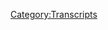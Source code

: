 {{Transcript
    | title         = [[47: June 19-July 5, 2015]]
    | caption       = [https://knowledgefight.libsyn.com/knowledge-fight-june-19-july-5-2015 Listen to this episode on Libsyn]
    | episodeNumber = [[47: June 19-July 5, 2015|47]]
    | length        = 02:38:26
}}

{{MessageBox
    | header     = Warning: Bot Generated Content
    | text       = This transcript was automatically generated by transcription software and likely contains many mistakes and misattributions. Please check the audio for definitive quotes, attribution, and context.
    | image      = N3yvass4myg91.webp
    | imagewidth = 50px
    | id         = warning
}}

{{TranscriptBlock
    | name      = Alex Jones
    | timestamp = 00:00
    | text      = Andy in Kansas, you're on the air. Thanks for holding. Well, Alex, I'm a first time caller. I'm a huge fan. I love your work.
}}

{{TranscriptBlock
    | name      = Dan
    | timestamp = 00:07
    | text      = Hey everybody, welcome back to knowledge fight. I'm Dan. I'm Jordan. We're a couple dudes who like to sit around and drink novelty beverages and talk about the wacky wacky world of Alex Jones.
}}

{{TranscriptBlock
    | name      = Jordan
    | timestamp = 00:15
    | text      = What are we drinking today?
}}

{{TranscriptBlock
    | name      = Dan
    | timestamp = 00:16
    | text      = Today we are drinking Flathead Lake gourmet Huckleberry soda. It's Montana's legendary soda in honor of you know that asshole body slamming. Exactly. Reporter And then winning,
}}

{{TranscriptBlock
    | name      = Jordan
    | timestamp = 00:28
    | text      = right? Hey, Montana is legendary soda
}}

{{TranscriptBlock
    | name      = Dan
    | timestamp = 00:31
    | text      = with any luck the soda punch in the mouth, so does better than the feelings that I have about Montana at this point. Hopefully let's see.
}}

{{TranscriptBlock
    | name      = Jordan
    | timestamp = 00:37
    | text      = I'm gonna take a sip and hopefully my throat will not become part of the rest of the ground. Whoa, boy.
}}

{{TranscriptBlock
    | name      = Dan
    | timestamp = 00:44
    | text      = Oh, boy. This is interesting. This is candy. This is
}}

{{TranscriptBlock
    | name      = Jordan
    | timestamp = 00:50
    | text      = gross. Oh my fucking god. What is happening?
}}

{{TranscriptBlock
    | name      = Dan
    | timestamp = 00:54
    | text      = It's not a terrible flavor.
}}

{{TranscriptBlock
    | name      = Jordan
    | timestamp = 00:55
    | text      = No, it tastes like It tastes like it. Have you ever put a lot of sugar after you put the Kool Aid mix in there. Yep, that is exactly what this
}}

{{TranscriptBlock
    | name      = Dan
    | timestamp = 01:03
    | text      = day there are similarities. So anyway, let's move on to Alex Jones. This is a podcast Jones.
}}

{{TranscriptBlock
    | name      = Jordan
    | timestamp = 01:12
    | text      = Is this a podcast about Alex Jones it is a twist.
}}

{{TranscriptBlock
    | name      = Dan
    | timestamp = 01:15
    | text      = This is not just about Alex Jones. Okay, there's a twist to it. This is a podcast about our relative awareness about Alex Jones when I know tons about Alex Jones.
}}

{{TranscriptBlock
    | name      = Jordan
    | timestamp = 01:25
    | text      = And relative to that
}}

{{TranscriptBlock
    | name      = Dan
    | timestamp = 01:26
    | text      = I know nothing you know only the the slimmest margin.
}}

{{TranscriptBlock
    | name      = Jordan
    | timestamp = 01:31
    | text      = I will at this point after as many episodes that we've done as we've done I know a whole lot more than I ever expected or wanted to know before
}}

{{TranscriptBlock
    | name      = Dan
    | timestamp = 01:38
    | text      = we certainly and I'm sorry to bring that into your life.
}}

{{TranscriptBlock
    | name      = Jordan
    | timestamp = 01:40
    | text      = This is a whole new level of anxiety that I wasn't aware of.
}}

{{TranscriptBlock
    | name      = Dan
    | timestamp = 01:44
    | text      = We're going to get to today's episode, but first I would like to start things off as we generally do with an out of context drop from Alex Jones.
}}

{{TranscriptBlock
    | name      = Alex Jones
    | timestamp = 01:53
    | text      = Don't laugh. Don't laugh because this is what they do to people in the public schools. They don't let the teacher teach don't blame them. This is what they teach them. This is what they teach his ignorance
}}

{{TranscriptBlock
    | name      = Jordan
    | timestamp = 02:13
    | text      = don't don't laugh
}}

{{TranscriptBlock
    | name      = Dan
    | timestamp = 02:22
    | text      = that's some solid work.
}}

{{TranscriptBlock
    | name      = Jordan
    | timestamp = 02:23
    | text      = That is great. Ah, I can't there's no way that he can ever start any sentence with don't laugh that does not make me immediately lose my shifts. Hilarious. Don't laugh. Of course. I'm gonna laugh.
}}

{{TranscriptBlock
    | name      = Dan
    | timestamp = 02:35
    | text      = Yep. So we're gonna get to the episode. But first, I'd like to give a shout out to one of our donators. What's up Dr. gums?
}}

{{TranscriptBlock
    | name      = Alex Jones
    | timestamp = 02:41
    | text      = I'm a policy wonk.
}}

{{TranscriptBlock
    | name      = Dan
    | timestamp = 02:43
    | text      = Thank you for donating to the show. If you'd like to donate, we have a button on knowledge fight.com support the show you too can become a policy wonk.
}}

{{TranscriptBlock
    | name      = Jordan
    | timestamp = 02:50
    | text      = Welcome aboard Dr. gums. So
}}

{{TranscriptBlock
    | name      = Dan
    | timestamp = 02:51
    | text      = Jordan today we are going into part two of my in depth investigation to what the fuck happened to Alex Jones back in 2015.
}}

{{TranscriptBlock
    | name      = Jordan
    | timestamp = 03:01
    | text      = When When did it all go sell and why? And why?
}}

{{TranscriptBlock
    | name      = Dan
    | timestamp = 03:05
    | text      = Yes, I think we're going to try and read between the lines as best I can and figure out exactly what happened.
}}

{{TranscriptBlock
    | name      = Jordan
    | timestamp = 03:11
    | text      = How about just tell us why. And then we'll save everybody several hours more
}}

{{TranscriptBlock
    | name      = Dan
    | timestamp = 03:15
    | text      = fun if we have a journey. Okay, so on our last episode, on our last episode of the investigation, we started the investigation. But coincidentally, the day after Trump announced his candidacy, the Charleston shooting happened, right. And so our first investigation episode really became about that. Plus the interview with Larry Nichols, which I believe is the kickoff in earnest of Alex's hero's journey as it were in the 2016 election season. This is going to be a little bit more focused on the investigation. Right, that one we had to deal with Charleston. Yes. So now we've moved on a little bit. We're going to be covering the timespan of June 19 2015. All right, up to July 5. In this episode,
}}

{{TranscriptBlock
    | name      = Jordan
    | timestamp = 04:03
    | text      = Oh, Jesus, we're
}}

{{TranscriptBlock
    | name      = Dan
    | timestamp = 04:04
    | text      = going to town to be fair, David Knight hosted a bunch of them. Okay, well, that doesn't even count Alex was at his cousin Buckley's wedding for like four days of it. And so David Knight was hosting, and
}}

{{TranscriptBlock
    | name      = Jordan
    | timestamp = 04:16
    | text      = we're not going to talk. It doesn't get more Texan then I'm going to my cousin Buckley's wedding for
}}

{{TranscriptBlock
    | name      = Dan
    | timestamp = 04:20
    | text      = four days. Yeah, exactly. So David Knight hosting, we don't talk about that shit here, because we don't want to bore our audience. And then on top of that, June 29, we're not going to be covering that at all because it has nothing to do with the presidential election. And we did an entire episode about it, which you can find in our iTunes feed if you'd like. Because it was a good one. It was a side shoot off of like, I'm
}}

{{TranscriptBlock
    | name      = Jordan
    | timestamp = 04:43
    | text      = gonna say it was terrible. That was our worst episode to date.
}}

{{TranscriptBlock
    | name      = Dan
    | timestamp = 04:46
    | text      = So listener Yan asked us to go back to when gay marriage got passed by the Supreme Court. And that episode ended up being the June 29. Yes, so that's why we won't be covering that but I have some various interesting findings to lay out for you and for our listeners. And I'm excited to get to all of them. We're going to begin here. I Trump announced his candidacy on June 28. June 16. Yes, at the same time, he made those horrible, disparaging comments about Mexico shipping us. All a bunch of are terrible people, and they're not sending their best, right sort of stuff. Yeah.
}}

{{TranscriptBlock
    | name      = Jordan
    | timestamp = 05:25
    | text      = Presidential shit. Right. So that happened on the 16th redefining what it means to be presidential absolute on that day, Donald Trump became president and unfortunately, you're right. Yeah, no.
}}

{{TranscriptBlock
    | name      = Dan
    | timestamp = 05:37
    | text      = So that was three days before where we're starting. And up till this point, on the 18th 17th. Alex has had nothing about Donald Trump. He's had nothing at all about
}}

{{TranscriptBlock
    | name      = Jordan
    | timestamp = 05:48
    | text      = him. And he has he been talking about the election though.
}}

{{TranscriptBlock
    | name      = Dan
    | timestamp = 05:50
    | text      = Not really. Except for saying that Hillary is evil like you have a right
}}

{{TranscriptBlock
    | name      = Jordan
    | timestamp = 05:54
    | text      = right we could we all expected that. Like that's he doesn't need there doesn't need to be an election or anything going on for him to just throw in a little bit of a Hillary's vampire bat and I bet he does.
}}

{{TranscriptBlock
    | name      = Dan
    | timestamp = 06:04
    | text      = He is on that team. She is witches, which is spoiler alert, Larry Nichols will be making another appearance on this episode.
}}

{{TranscriptBlock
    | name      = Jordan
    | timestamp = 06:11
    | text      = God, I'm beginning to love our our regular communication might
}}

{{TranscriptBlock
    | name      = Dan
    | timestamp = 06:16
    | text      = want to try and call him we're definitely going to call him I will be completely silent. Because I'm starting to be really afraid of him. But
}}

{{TranscriptBlock
    | name      = Jordan
    | timestamp = 06:27
    | text      = Stevie Larry Nicks? Yeah, what's going on with him?
}}

{{TranscriptBlock
    | name      = Dan
    | timestamp = 06:30
    | text      = I don't know, man. I just I don't want to fuck around. We'll see. We'll get to him. And then we got
}}

{{TranscriptBlock
    | name      = Jordan
    | timestamp = 06:35
    | text      = damn it. I want to fuck around with a weird old southern dude who's in his 70s on his deathbed.
}}

{{TranscriptBlock
    | name      = Dan
    | timestamp = 06:40
    | text      = Well, let's deal with that bad but Linsanity he's seen so much, especially stuff that isn't real. Yeah. And think about the stuff that he's caused. Yeah, so we're gonna start with June 19, where Alex was at what he was talking about. He's still wrestling a little bit with the Charleston shooting at this point. He's still given a lot of like, if you believe this stuff, you're an idiot. You know, all these race issues are just meant to distract us.
}}

{{TranscriptBlock
    | name      = Jordan
    | timestamp = 07:06
    | text      = Is he still on the false flag tip? Yeah. Oh, yeah.
}}

{{TranscriptBlock
    | name      = Dan
    | timestamp = 07:09
    | text      = Dropping Reverend child versus name being like,
}}

{{TranscriptBlock
    | name      = Jordan
    | timestamp = 07:11
    | text      = right, right. He's got my back. A black dude said something. So I am free of guilt. Yeah. And
}}

{{TranscriptBlock
    | name      = Dan
    | timestamp = 07:17
    | text      = so the only thing I wanted to pull from this episode because there's not really anything worthwhile is this clip where Alex has a huge gun on his desk. I don't like that at all. He has a giant gun on his anchor desk. So
}}

{{TranscriptBlock
    | name      = Jordan
    | timestamp = 07:32
    | text      = thank you. I would say that is a hostile work environment.
}}

{{TranscriptBlock
    | name      = Dan
    | timestamp = 07:36
    | text      = I will at least I will tweet a picture out of it because it's hilarious. It's one of those giant rifles.
}}

{{TranscriptBlock
    | name      = Jordan
    | timestamp = 07:41
    | text      = Oh, like one of those big sniper rifles that they don't have
}}

{{TranscriptBlock
    | name      = Dan
    | timestamp = 07:45
    | text      = a rifle, but it's like a booster. Oh, okay. Okay. And it's coincidently made by one of his sponsors, of
}}

{{TranscriptBlock
    | name      = Alex Jones
    | timestamp = 07:52
    | text      = course. Weird. Thanks for joining us on this Friday edition. Oh, Sean's here live. I'll be live this Sunday four to 6pm Central. You're watching us on TV. I have two HD firearms, to head down firearms. Both 556 in front of me. I call them face. These guns aren't going to shoot anybody these rifles. These weapons aren't going to attack anybody by themselves. And I know that's an idiotically obvious thing to say. But look at the logic of the people demonizing gun owners. They're now saying gun ownership is racist. I went oh, disarming black people in the south at the end of the Civil War. That was racist. The first gun laws were racist, saying the NRA was a racist organization is again upside down. It's a total fraud. I'm not even going to get into the NRA history. But everybody is informed knows it was founded to armed blacks to fight the Ku Klux Klan again, and the party of the Ku Klux Klan the Democrats want our guns
}}

{{TranscriptBlock
    | name      = Dan
    | timestamp = 09:03
    | text      = so laugh big laugh big time. So at the end there he's saying that the Democrats are the party of the kk k not taking into account the party swap that happened. Yeah,
}}

{{TranscriptBlock
    | name      = Jordan
    | timestamp = 09:11
    | text      = the Oh, the great change after the Civil Rights Act when LBJ himself said that we have lost the South for forever Exactly. Yeah.
}}

{{TranscriptBlock
    | name      = Dan
    | timestamp = 09:19
    | text      = That he was younger. He never mentioned that because the Democratic Party back then was not what they are today. It's
}}

{{TranscriptBlock
    | name      = Jordan
    | timestamp = 09:25
    | text      = a wonderful it's a wonderful thing that everybody like, you know, they have the right age, their name on the right there's a beautiful like always, you know, like, Hey, man after the Civil War, the Democrats were the racist. How can you call the GOP races now but it used to be the Democrat Well, one it's not 150 years ago. No, that's a big that's a big step. First off, yeah. And too, because you accepted those people who loved the Democrats, like with open arms just we love you. Totally.
}}

{{TranscriptBlock
    | name      = Dan
    | timestamp = 09:56
    | text      = Please the south Now beyond that, the Democrats don't want Your guns That's an illusion that you have in your head. That's a paranoid fear narrative.
}}

{{TranscriptBlock
    | name      = Jordan
    | timestamp = 10:03
    | text      = Well, I'm starting to think that we should get their guns or at least get our own guns.
}}

{{TranscriptBlock
    | name      = Dan
    | timestamp = 10:07
    | text      = I would. I would just like those guns off Alex Jones's desk. Because he is doing this. It's like the man of my dreams and into his car we've established on the past show that head down rifles is a sponsor of the Alex Jones Show. He's mentioned him when Joe Biggs kicked out the pope when Pope said that people who sell weapons aren't Christians, and Joe Biggs did a special report about how head down rifles is owned by Christians that are sponsoring their great Done and done fuck you Pope. Problem self Now beyond that, this idea that the NRA was founded to arm black people against the kk k
}}

{{TranscriptBlock
    | name      = Jordan
    | timestamp = 10:40
    | text      = that has the ring of truth to it. I believe that 100% That makes perfect sense to me. Please, Dan, go ahead and prove that Alex Jones was absolutely historically
}}

{{TranscriptBlock
    | name      = Dan
    | timestamp = 10:51
    | text      = correct. I don't even have to he just is. Okay. Well, then we're good. Nope. Oh, so that is based on a comment that a guy named Harry offered man.
}}

{{TranscriptBlock
    | name      = Jordan
    | timestamp = 11:00
    | text      = Oh, are you saying that his entire argument is based on what one dude said one time.
}}

{{TranscriptBlock
    | name      = Dan
    | timestamp = 11:06
    | text      = So here he offered was the president of the National Black Chamber of Commerce. And in 2008, he was quoted as saying, quote, I want to thank the Lord for our Constitution. I also want to thank the NRA for its legacy. The National Rifle Association was started founded by religious leaders who wanted to protect freed slaves from the Klu Klux Klan. So that is just his comment that he's made. And it has been wildly debunked. Oh, by everyone who's looked into it people. People have asked him to prove his claim. And he's cited all kinds of stuff that doesn't prove his claim at all.
}}

{{TranscriptBlock
    | name      = Jordan
    | timestamp = 11:38
    | text      = Did he cite that one time Alex Jones cited him and saying it would be great because that's a Breitbart Infowars kind of feedback loop thing going on there site
}}

{{TranscriptBlock
    | name      = Dan
    | timestamp = 11:46
    | text      = speech by Ann Coulter, which we'll get to in a second right, but
}}

{{TranscriptBlock
    | name      = Jordan
    | timestamp = 11:50
    | text      = bastion of historical accuracy and Coulter.
}}

{{TranscriptBlock
    | name      = Dan
    | timestamp = 11:53
    | text      = So I'd like to quote what the NRA says, was the beginning of their organization from their own website.
}}

{{TranscriptBlock
    | name      = Jordan
    | timestamp = 11:59
    | text      = I bet it's we love black people. Yeah. Which would be good PR for them if
}}

{{TranscriptBlock
    | name      = Dan
    | timestamp = 12:03
    | text      = that was true. Well, they were just, yeah, exactly. The NRA whose website says quote, dismayed by the lack of marksmanship, shown by their troops, union veterans, Colonel William C church, and General George Wingate formed the National Rifle Association in 1871, the primary goal of the association would be to, quote, promote and encourage rifle shooting on a scientific basis. So basically, they were concerned that they were losing too many bullets, because they were going out to war and people weren't good shots, and that she was expensive.
}}

{{TranscriptBlock
    | name      = Jordan
    | timestamp = 12:34
    | text      = Yeah, that doesn't sound evil. It doesn't.
}}

{{TranscriptBlock
    | name      = Dan
    | timestamp = 12:37
    | text      = It seems economic.
}}

{{TranscriptBlock
    | name      = Jordan
    | timestamp = 12:38
    | text      = Yeah. That's basically like, it seems like a good plan. It's basically them being like, hey, we don't train people well enough. So let's do some more training
}}

{{TranscriptBlock
    | name      = Dan
    | timestamp = 12:46
    | text      = and the roots of the the NRA actually does that was largely educational, and it wasn't like, nearly as terrible as it is today. But still, it was promoting, you know, I don't think promoting guns is wrong. I know. It's murky.
}}

{{TranscriptBlock
    | name      = Jordan
    | timestamp = 13:00
    | text      = But it was started in like, shortly after the Civil War. 1871 Right. Yeah. So back then guns were a musket. Yeah, I mean, they were like, they might as well have been sling shots, but that shoot farther, you don't really have too much control over
}}

{{TranscriptBlock
    | name      = Dan
    | timestamp = 13:16
    | text      = where their bullets were going. If they're like, Yeah, put the ball down. And
}}

{{TranscriptBlock
    | name      = Jordan
    | timestamp = 13:19
    | text      = I don't even know if they even had the you know, screw side barrels or whatever the hell they're calls that that would improve. Yeah, that would improve accuracy there instead of just that like explosion outward and Let's all hope for the best Yeah.
}}

{{TranscriptBlock
    | name      = Dan
    | timestamp = 13:33
    | text      = So back to this thing about the NRA being founded to help arm black people against the kk k. Ann Coulter speech was used by this Harry Alfred when he was asked for, you know, proof. And she made an argument about the this organization called the Black Guard in a guy named Robert F. Williams, who was a civil rights activist. And if you look actually at the truth,
}}

{{TranscriptBlock
    | name      = Jordan
    | timestamp = 13:57
    | text      = so we're so we're close to 80 years after the after the invention of the cake a cake substantially.
}}

{{TranscriptBlock
    | name      = Dan
    | timestamp = 14:03
    | text      = Yeah. Actually almost a bull's eye. Yeah. So in 1956, Robert F 80 years
}}

{{TranscriptBlock
    | name      = Jordan
    | timestamp = 14:09
    | text      = after the NRA, we can we can state that when the NRA was created. They were like, hey, in 80 years, we're going to need to be there.
}}

{{TranscriptBlock
    | name      = Dan
    | timestamp = 14:20
    | text      = Yeah. So but here's it's actually really interesting and actually works against the argument shocker. So in 1956, Robert F. Williams took over leadership of the local chapter of the National Association for the Advancement of Colored People, which was close to disbanding due to the kk k. Williams filed for a charter with the NRA and formed the Black Guard, an armed group committed to the protection of blacks. Mabel Williams said her husband altered the occupations of the members when applying for the NRA charter. And she's quoted, I'm sure when we joined, and the years after that had they have known that we were a black group, they would have revoked our charter. She said of course. force, they basically just lied about it and started an NRA chapter. Yeah, of course. So that why wouldn't you do that? But that works pretty solidly against the argument that the everyone who's aware of things knows that that was started to help the black people. Well, yeah.
}}

{{TranscriptBlock
    | name      = Jordan
    | timestamp = 15:14
    | text      = So like, like, most times, whenever white people have decided to help black people, they were tricked into it. Yeah. Because they would never willingly do it on their own history is,
}}

{{TranscriptBlock
    | name      = Dan
    | timestamp = 15:24
    | text      = is grim. Yeah, not good. So well, and it's
}}

{{TranscriptBlock
    | name      = Jordan
    | timestamp = 15:27
    | text      = not a bad thing. Like during, during the Civil Rights era, one of the big things that the Black Panthers would do is watch with a shit ton of guns whenever a cop arrested a black dude, and like, they would just go hang out like, hey, if he did a crime, he did a crime. That's fine. If you go beyond what it is, you're supposed to go beyond. Guess what? There's 10 Dudes with guns here or just you over people.
}}

{{TranscriptBlock
    | name      = Dan
    | timestamp = 15:52
    | text      = We're doing like renewal projects. Yeah, fixing things when they would be attacked by racist assholes. They would have armed guards. Yeah, I remember reading a bunch about that, like the putting up a stop sign. Yeah, in a neighborhood. Absolutely. They would keep trying to put up the stop sign and people who were putting it up would get attacked. And so finally they just send out armed people.
}}

{{TranscriptBlock
    | name      = Jordan
    | timestamp = 16:13
    | text      = What else do you do? I don't know. Like that's that's the situation that all too often everybody found themselves in over the years in the in the civil rights era. Yeah, well, fuck it all the time. All of the America time. Yeah, that's the situation black people have found themselves in totally, if they keep getting pushed and pushed and pushed sooner or later. What other thing can you think of other than if you're gonna threaten us with guns? We're gonna get guns. Yeah. It's like what else is there seems reasonable, which is again, why I'm in the place now where I'm looking at all of our liberals being like, we should control guns and a more like, maybe we should put them good guns.
}}

{{TranscriptBlock
    | name      = Dan
    | timestamp = 16:52
    | text      = Maybe we should control a gun.
}}

{{TranscriptBlock
    | name      = Jordan
    | timestamp = 16:53
    | text      = They are starting to they're starting to really talk Civil War shit out. I
}}

{{TranscriptBlock
    | name      = Dan
    | timestamp = 16:57
    | text      = think that that it's a myth that there aren't armed liberals and liberals who are into guns. I think that's a myth. I just think that the right is far more vocal about it. But be that as it may, that's, that's a whole nother thing. We don't need to unpack it.
}}

{{TranscriptBlock
    | name      = Jordan
    | timestamp = 17:09
    | text      = No, it's time to get into gun control. Right now.
}}

{{TranscriptBlock
    | name      = Dan
    | timestamp = 17:11
    | text      = We don't have time. This is an in depth investigation. Okay, so the rest of the episode.
}}

{{TranscriptBlock
    | name      = Jordan
    | timestamp = 17:17
    | text      = After the break, we're gonna get into the in depth investigation. But for now, let's solve the Second Amendment. Don't
}}

{{TranscriptBlock
    | name      = Dan
    | timestamp = 17:22
    | text      = have any papers to jostle. So, there we go. Good enough. The rest of the episode on the 19th is just a bunch of like, you know, going back and forth on is this fake? Is this real? Then he has a long interview with one Jesse Ventura former governor of Minnesota. He is in the middle of being sued.
}}

{{TranscriptBlock
    | name      = Jordan
    | timestamp = 17:44
    | text      = Over the Christian are those his only credits? Yes, he only the governor's office. There it is. Also the brain was. Bobby can leave us in predator two
}}

{{TranscriptBlock
    | name      = Dan
    | timestamp = 17:55
    | text      = isn't a lot of stuff. Yeah. But he. So Chris Kyle, the American Sniper in his book, he wrote that he beat up just Angel wire. Yes, Kyle. He in his book. He wrote that he beat up Jesse Ventura in a bar fight. After Jesse mouthed off about Marines. That story is very dubious. Yes. And Jesse Ventura sued him for unlocked unjust enrichment, slander these sorts of things.
}}

{{TranscriptBlock
    | name      = Jordan
    | timestamp = 18:23
    | text      = Right, right. Right. You made a shit ton of money off of talking shit about me. So once some of that money
}}

{{TranscriptBlock
    | name      = Dan
    | timestamp = 18:27
    | text      = went to a court trial, and there was a jury, and the jury deliberated for five days and couldn't come to a verdict and ended up ruling in Jesse's favor, eight to two after five days, and they're just like, right, good enough. Fair enough. So here's a state because Chris Kyle dies, spoiler alert, he gets murdered. But here's a state
}}

{{TranscriptBlock
    | name      = Jordan
    | timestamp = 18:49
    | text      = dammit now I'll never watch that. jingoistic, jingoistic pile of garbage called American Sniper don't recommend it.
}}

{{TranscriptBlock
    | name      = Dan
    | timestamp = 18:55
    | text      = Oh, so I can bring is a state appeals. The judgment, the judgment that was made was like 1.3 5 million for Jesse Ventura plus 500,000 of unjust enrichment. So it's 18 $1.8 million, that Jesse Ventura is going to get some good money the state appeals it and that's when Jesse is showing up on the show when the appeal is pending, that he's coming on because he's like, I need money. I need your audience to help me out. I need my legal defense fund. Because I need to fight this thing. And the way he presents it is that tons of media organizations are promoting this appeal. He's trying to appeal to Alex's audience on the basis of like Viacom 20th century fox, fox, ABC, CBS New York Times they're all behind this because they want to be able to lie about people and make money off it. The reality is that the estate made an appeal and Jesse ended up losing that appeal. That's such
}}

{{TranscriptBlock
    | name      = Jordan
    | timestamp = 19:52
    | text      = a bummer. I was a bummer. Well, I mean, for for my relationship with Jesse Ventura. Like I thought he was The I thought he was a fun kind of nutty dude who he probably had some good ideas. Like I remember people saying some nice stuff about him. He's in
}}

{{TranscriptBlock
    | name      = Dan
    | timestamp = 20:08
    | text      = the same boat as Alex, but not a propagandist, because he has a lot of really dumb ass ideas, but at the same time, he's really philosophically consistent about his support of legalizing weed. He's, he's right, maybe 10% More than Alex, and he's not an asshole.
}}

{{TranscriptBlock
    | name      = Jordan
    | timestamp = 20:24
    | text      = Well, now that he's on the Alex Jones Show. I'm of the opinion that he is. But why
}}

{{TranscriptBlock
    | name      = Dan
    | timestamp = 20:29
    | text      = wouldn't he be? I mean, if you're a liberal, so many reasons, if you're a prominent libertarian, I really wouldn't. Yeah, you're right. You shouldn't go on his you
}}

{{TranscriptBlock
    | name      = Jordan
    | timestamp = 20:36
    | text      = shouldn't go on out show to show.
}}

{{TranscriptBlock
    | name      = Dan
    | timestamp = 20:39
    | text      = Who cares. But anyway, so the
}}

{{TranscriptBlock
    | name      = Jordan
    | timestamp = 20:40
    | text      = reason let me tell you something. If he runs for Governor of Minnesota again, now vote, I am not going to vote for him.
}}

{{TranscriptBlock
    | name      = Dan
    | timestamp = 20:47
    | text      = I'm on the same page. So he's on there making this argument. And I read the court decision of his appeals case that comes later down the road, right. And it turns out, he lost the appeal, because he makes this exact same argument on Alex's show a whole bunch. And he did in court as well. And the argument that he made is, you guys should vote for me, jury. You guys should choose me rule in my favor, because they have an insurance policy that's going to handle this. Harper Collins has an insurance thing that's going to pay the settlement. You're not screwing over the family. I've been slandered. And it doesn't hurt them if you vote in my favor. Okay. It turns out that is very bad. Was that true, though? There's no evidence of it. Okay. Well, that's
}}

{{TranscriptBlock
    | name      = Jordan
    | timestamp = 21:32
    | text      = a bad argument.
}}

{{TranscriptBlock
    | name      = Dan
    | timestamp = 21:33
    | text      = The appeals court found that there's no evidence. They looked at Chris Kyle's contract with HarperCollins. And the only thing they could find is one line in it that says they may have insurance. But it doesn't say that they do. They may have insurance. Yeah. And they found no evidence that such an insurance policy does exist. And the fact that he brought it up in court and his lawyers made that argument unfairly biased as the jury against Chris Kyle's estate.
}}

{{TranscriptBlock
    | name      = Jordan
    | timestamp = 21:58
    | text      = Well, yeah, of course. Well, I would not, I would not want to screw over a widow. No, but at the same time, if I knew that, I was going to screw over a corporation. That's a very different response. Yeah,
}}

{{TranscriptBlock
    | name      = Dan
    | timestamp = 22:12
    | text      = the stakes are lower because it's a faceless entity that has millions of dollars. So fuck those guys. Yeah, fuck them. Yeah. So that is
}}

{{TranscriptBlock
    | name      = Jordan
    | timestamp = 22:19
    | text      = well, I mean, it is the traditional print industry. So we don't, we don't need to help them along their demise. Yeah,
}}

{{TranscriptBlock
    | name      = Dan
    | timestamp = 22:24
    | text      = but that's the twisting the Jesse's doing when he's on the show. And I didn't pull any clips of that, because who cares? I really don't need to hear that obfuscation. But at the same time, Alex is starting to play a little game of Jesse, you should run for president. He's trying to pitch Jesse Ventura you need to get in the race. And Jesse's argument is, I want to wait till there's just too. I want to wait till those two people in it. I have named
}}

{{TranscriptBlock
    | name      = Jordan
    | timestamp = 22:50
    | text      = the guy remember this? Yeah, I think I remember him having that conversation.
}}

{{TranscriptBlock
    | name      = Dan
    | timestamp = 22:54
    | text      = And he keeps saying, I've got this appeal to take care of. And if I win, then I'll probably join the race. And if I lose, that's it. And he didn't any last. And that was it. Yeah. So maybe, maybe that's what happened. So that is the 90 that was a Friday. There's no show on Saturday, and he takes Saturday's off. So we come back on on the 21st. So the 21st is a Sunday. And I've started to notice that what Alex Jones does on Sundays is he knows that there's less people listening. So he uses it to end and start narratives, and also to bury stories that he kind of hopes no one really paid to write late
}}

{{TranscriptBlock
    | name      = Jordan
    | timestamp = 23:30
    | text      = Friday news where everybody's already sick of
}}

{{TranscriptBlock
    | name      = Dan
    | timestamp = 23:33
    | text      = the the the Sunday, a couple Sundays recently. He's used to make the pizza gate apology. He's covered a reporting on that. He's on another recent Sunday, he's talked about how Chobani violated the terms of their settlement agreement. Of course, he does that sort of thing. And also, just whenever a narrative has run out of steam, ends it on a Sunday, whenever he wants to soft launch a new one. He does it on Sunday. So on this Sunday, he knows that the Charleston narrative is kind of going away. So he uses a Sunday to like, let's land that ship. Let's just chill come in. So he has an interview with Jakari Jackson, who is in Charleston, and boy, it's awesome. Oh, it's actually really good. I love Jakari Jackson, I don't Well,
}}

{{TranscriptBlock
    | name      = Jordan
    | timestamp = 24:24
    | text      = as we all know, now he is a he's a comic writer, and apparently seems pretty interesting.
}}

{{TranscriptBlock
    | name      = Dan
    | timestamp = 24:30
    | text      = Yeah. And his comic book is about a boy who lives in a fantasy world. So
}}

{{TranscriptBlock
    | name      = Jordan
    | timestamp = 24:34
    | text      = yeah, I do. I could have gotten some inspiration for that. No clue.
}}

{{TranscriptBlock
    | name      = Dan
    | timestamp = 24:37
    | text      = So he is in Charleston, and he's talking about how beautiful the church service that he went to at the Emanuel African Methodist Episcopal Church was the night before. Ah, he's talking about how there's a lot of unity and everybody is in great spirits. And it's a beautiful thing to witness. And he also was talking about how it's super fucked up, that there's a monument to a white supremacist a block away from the church. Holy shit. He's talking about how it's like, I don't understand how that can be. I understand it's free speech. And you know, I don't want to encroach on people. But it's really bizarre that we live in this world that's like this. He's talking about how that night, there's going to be a march across this historic bridge. Everyone's going to be holding hands, and it's going to be this beautiful thing. And Jakari is he has the right idea about it for the most part. Uh huh. Meanwhile, Alex keeps being like, now what about this race war that's coming?
}}

{{TranscriptBlock
    | name      = Jordan
    | timestamp = 25:25
    | text      = Oh, so I think so. Are we seeing the beginning of the end of Jakari. Jackson's role at Infowars?
}}

{{TranscriptBlock
    | name      = Dan
    | timestamp = 25:31
    | text      = It's possible.
}}

{{TranscriptBlock
    | name      = Jordan
    | timestamp = 25:32
    | text      = I think that's I think that sounds like a big turning point. I
}}

{{TranscriptBlock
    | name      = Dan
    | timestamp = 25:34
    | text      = see two conflicting forces here where Alex wants to focus on the negative and Jakari is really focusing on these positive. Yeah. And I think it's really cool is
}}

{{TranscriptBlock
    | name      = Jordan
    | timestamp = 25:42
    | text      = his literal, come to Jesus moment at a church at a church wake?
}}

{{TranscriptBlock
    | name      = Dan
    | timestamp = 25:46
    | text      = Possibly. I don't know when he ends up quitting. I don't know the story of that. We'll find out more as this investigation goes. But so that's the sort of, I believe the basically the end of the Charleston narrative. He's got Jakari there. Live, we've gone we've done it Jakari isn't playing ball with my race.
}}

{{TranscriptBlock
    | name      = Jordan
    | timestamp = 26:06
    | text      = He's not going along with Oh, fuck it. Let's
}}

{{TranscriptBlock
    | name      = Dan
    | timestamp = 26:07
    | text      = end that narrative. And Alex decides it's time for the new narrative, which is an incredibly intense and prolonged argument that financial collapse is coming this summer.
}}

{{TranscriptBlock
    | name      = Jordan
    | timestamp = 26:21
    | text      = It's right around 26th of 2015. Yes,
}}

{{TranscriptBlock
    | name      = Dan
    | timestamp = 26:24
    | text      = it's right around the corner right around the corner over the course of the next couple of days on the show. He has a bunch of people who are supposedly experts. He has Ron Paul on he has Peter Schiff. Who is Ron Paul's economic adviser. He has a bunch of people on and it's all about how the dollar is about to collapse and how we're all going to be fucked Should
}}

{{TranscriptBlock
    | name      = Jordan
    | timestamp = 26:43
    | text      = we buy gold?
}}

{{TranscriptBlock
    | name      = Dan
    | timestamp = 26:45
    | text      = We're gonna get to that should we buy gold we're gonna get to that I bet we should buy gold is so fucked up that you know where this is going
}}

{{TranscriptBlock
    | name      = Jordan
    | timestamp = 26:51
    | text      = well his parent company is all about gold of course we're gonna buy gold don't spoil Oh, we already saw this on the so fucking
}}

{{TranscriptBlock
    | name      = Dan
    | timestamp = 26:58
    | text      = on it.
}}

{{TranscriptBlock
    | name      = Jordan
    | timestamp = 26:59
    | text      = We already well he was the y2k thing again. This is why why why would you push this disaster narrative Oh of well, I guess I'm also selling Apocalypse supplies. You know what, of course you're going to push this
}}

{{TranscriptBlock
    | name      = Dan
    | timestamp = 27:14
    | text      = narrative what we've already because you're a genius. You've already spoiled where that narrative ends and why he's pushing it so hard. Hmm. But the way it ends is probably worse than you think.
}}

{{TranscriptBlock
    | name      = Jordan
    | timestamp = 27:26
    | text      = Oh,
}}

{{TranscriptBlock
    | name      = Dan
    | timestamp = 27:27
    | text      = it's even more exploitative than what you're saying? Well now I'm excited so we'll get to that maybe in an hour and a half because it's because
}}

{{TranscriptBlock
    | name      = Jordan
    | timestamp = 27:38
    | text      = boiler Alex Jones is out to sell gold keep that in the back of your mind.
}}

{{TranscriptBlock
    | name      = Dan
    | timestamp = 27:44
    | text      = Yep. So he's he's started this disaster collapse narrative and he talks a ton about it. And it is really focused around gold stuff. He's talking about the main stories that he's pushing are about how Texas and a bunch of institutions want their gold back and people aren't given it back from the reserves and what have you.
}}

{{TranscriptBlock
    | name      = Jordan
    | timestamp = 28:02
    | text      = How do you give How do you give gold back?
}}

{{TranscriptBlock
    | name      = Dan
    | timestamp = 28:04
    | text      = I don't know. Giving gold back baby it's like we don't trust you guys holding our gold we want to hold it ourselves that sort of thing. That's human
}}

{{TranscriptBlock
    | name      = Jordan
    | timestamp = 28:13
    | text      = beings are weird it's very weird human beings are so he's also doesn't have any intrinsic value. Nope, he does. It doesn't do anything. It does actually be shiny.
}}

{{TranscriptBlock
    | name      = Dan
    | timestamp = 28:20
    | text      = You can use it for a lot of like semiconductors. Oh
}}

{{TranscriptBlock
    | name      = Jordan
    | timestamp = 28:23
    | text      = absolutely. It's amazing in in electronics, it does all kinds of amazing things. It does zero amazing things sitting in a vault somewhere.
}}

{{TranscriptBlock
    | name      = Dan
    | timestamp = 28:31
    | text      = Yeah, but much like Colloidal Silver if you have colloidal gold,
}}

{{TranscriptBlock
    | name      = Jordan
    | timestamp = 28:35
    | text      = I did not know there was colloidal gold there's colloidal everything. There's what is colloidal? Every
}}

{{TranscriptBlock
    | name      = Dan
    | timestamp = 28:39
    | text      = someone on Twitter explained it to me recently, I can't remember. It has something to do with like colloids it has something to do with it being suspended in a solution or something like that. I'm not entirely sure I'm not a chemist. Alright. Anyway. It's all this gold narratives about like, people are trying to get gold out of banks and they're getting bars of tungsten covered in gold. So there is there is one like legitimate story. Yeah, so he's really pitching that hard. But on this Sunday show, he says something that I think is involved in his abortion narrative, but I'm not sure. But I could not do this show without playing this clip. Because it's so weird. Okay, listen to this argument. He tries to make me just recognize how fucking dumb he is. While he's trying to talk about how smart he is. This is amazing. I want to shift gears
}}

{{TranscriptBlock
    | name      = Alex Jones
    | timestamp = 29:32
    | text      = into the psychological warfare. The manipulation and I'm gonna break in this breakdown by talking about a billboard on i 35. Downtown Nashville board, but I'm going to send the crew out to videotape tomorrow. You can scan that billboard you understand everything now I'm not an enemy of Chick fil A, they're a conservative Christian organization. I think overall, it's a good company that hasn't bowed to censorship. And I'm not criticizing Chick fil A itself, but I'm using their ad campaign as a window into guilt politics. Now chicken is about four times cheaper on average than beef. And they set up their little Texas based company in shopping malls 30 something years ago, and it spread nationwide is very successful. So we're not talking about Chick fil A. But on their billboard, I meant to get a photo that was too dangerous driving see those cows up there, painting sign. And they've drawn a little children's style image of a chicken. And they say eat this knot this with an arrow pointed at him. And the cows look real, but they also look humanoid. So they feminized them and the chicken form it all, it's been downgraded to nothing like you do a baby in the womb, you call it just a blob. So the chicken looks like a two year old drill it just a yellow dot, a yellow blob with two eyes. And it's perfect. And it plays on your guilt of not wanting to hurt an animal when you eat it. So it's saying go eat our chicken. It's not as advanced a life form as a cow. And I guarantee you go talk to whoever came up with that ad campaign. They'll say Yeah, that's exactly what the campaign is cheap, the average person would not look at that I was on a carload of adults. One day we drove by it, and then today with my children, and no one knew what the propaganda was. And I said, Come on, you're smart. You know what it is? And see, that's the difference between me and other people. Oh, I just know. So many different so it's all clear.
}}

{{TranscriptBlock
    | name      = Jordan
    | timestamp = 31:49
    | text      = So many, so many more than chicken commercials.
}}

{{TranscriptBlock
    | name      = Dan
    | timestamp = 31:52
    | text      = That's crazy. So
}}

{{TranscriptBlock
    | name      = Jordan
    | timestamp = 31:54
    | text      = is he he's, he's mad about it. No, he
}}

{{TranscriptBlock
    | name      = Dan
    | timestamp = 31:59
    | text      = just thinks it's propaganda that has to do with abortion somehow. Because you don't want to you don't want to eat this animals. You go for the blob because the blob is to humanize the chicken. Now, what he's not taking into account is the entire point of the ad campaign that has to do with those cows is that the cows are drawing the billboards. Yeah. Did he not get that they have hooves?
}}

{{TranscriptBlock
    | name      = Jordan
    | timestamp = 32:18
    | text      = Did he not get any of that
}}

{{TranscriptBlock
    | name      = Dan
    | timestamp = 32:19
    | text      = the handwriting is really bad because they're using hooves to write on the billboards. And he couldn't draw chicken. He couldn't figure that out. That's the bit. What does he think is going on there? It's a really actually, if it's a good it's a good ad campaign. Chick fil A it's a brilliant. It's a brilliant ad campaign idea that these cows are trying to save their lives by selling out chickens is really good. Yeah. And I actually read an article in Adweek about the creation of this ad campaign because I was curious. It's Aleksei. Like, if you ask the guy who started his campaign, he tell you that's the propaganda. So
}}

{{TranscriptBlock
    | name      = Jordan
    | timestamp = 32:53
    | text      = then you were like, I wonder if anybody asked the guy who invented this campaign?
}}

{{TranscriptBlock
    | name      = Dan
    | timestamp = 32:57
    | text      = Yeah, it turns out the chick fillet had a really small advertising budget and they couldn't met whenever they wanted to get outside of shopping malls, because that's where they started. Just like Sbarro or whatever, right? Shit is in the mall. And the Auntie Anne's Pretzels.
}}

{{TranscriptBlock
    | name      = Jordan
    | timestamp = 33:13
    | text      = Ah, I've never had one because malls are the devil. Sure.
}}

{{TranscriptBlock
    | name      = Dan
    | timestamp = 33:17
    | text      = But they were they were in malls, and they wanted to get freestanding stores. And they wanted to start advertising but they couldn't fucking compete with anybody because they had no budget. So what they did is they're like, fuck, we can't get commercials, it's not really going to work out. billboards are cheap, comparatively. So they started doing billboard advertisements. And they wanted to get some 3d aspects in it, right? They made a bunch of pretty interesting ideas, but they were all kind of like, it's good. It's not good enough. So they came up with one where it was three quarters of the billboard is done. And it's like a chicken sandwich. And it's like, you know, just a normal billboard. And then the last quarter of it is white, like the people designing it just had stopped, and it says boss got hungry, be back later on the last part of the Billboard, and then they have like a three D ladder going up to that. So people driving by it would get their attention. Yeah. So that was like, Okay, this is an interesting concept, but we can do better. And around this time with Simpsons were super huge. And Bart's catchphrase was Don't have a cow man, as they wanted to incorporate that somehow. These add these add wizards who are coming up with this? Yes, the Mad Men. And so they started to think about like, Don't have a cow. All right, yeah, don't eat cows eat chicken. So they started a couple you are
}}

{{TranscriptBlock
    | name      = Jordan
    | timestamp = 34:36
    | text      = doing an amazing reenactment of its fascinate you're you're sitting I can see it in your eyes right now. You're sitting in that ad room right here. I'm waiting for you to describe the small boardroom that that like maybe there's a whiteboard. Maybe they've got some paper on the wall just writing down ideas. No, that's terrible.
}}

{{TranscriptBlock
    | name      = Dan
    | timestamp = 34:54
    | text      = So eventually what they came up with because I am going too far and too long on this, but what they what they ended up coming up with was do Don't have a cow who doesn't want you to have cows. Obviously cows don't and there we go house don't want to be eaten. Right. So what would they do? They would tell you to eat chickens. A carousel. It's amazing. It's it's your family advertising is fucking stupid.
}}

{{TranscriptBlock
    | name      = Jordan
    | timestamp = 35:13
    | text      = That's selling. Right Aircel you're selling memories.
}}

{{TranscriptBlock
    | name      = Dan
    | timestamp = 35:16
    | text      = It's not about abortion of
}}

{{TranscriptBlock
    | name      = Jordan
    | timestamp = 35:18
    | text      = cows, not about abortion. It's about abortion. How do you not see that propaganda behind it? Right? Okay, you have cows. They don't want to be eaten. So they know that if they anthropomorphize themselves, because here's the truth of this. These cows are actually super intelligent. We know that they're building billboards. Oh, that's a good point. So they're lying to you. They're pretending to be these
}}

{{TranscriptBlock
    | name      = Dan
    | timestamp = 35:44
    | text      = a lot. Is the propaganda.
}}

{{TranscriptBlock
    | name      = Jordan
    | timestamp = 35:48
    | text      = Exactly. Yeah, they're anthropomorphizing themselves saying eat this eat the egg. You don't want to eat anything alive. You want to eat the egg? It's not a real chicken yet. Do you know what else is eggs? People eggs so eat those eggs eat people this how do you get eggs? How do you get eggs? Abort though. So as we all know now Chick fil A invented abortion
}}

{{TranscriptBlock
    | name      = Dan
    | timestamp = 36:11
    | text      = the very Christian company exact so I look all this is bullshit. But I do agree with Alex that this is what makes him different than people. This is so much what makes him different than I but I love him saying if you get this you get everything. This Chick fil A billboard is the key it is so that's that's what he's up.
}}

{{TranscriptBlock
    | name      = Jordan
    | timestamp = 36:29
    | text      = And it wasn't it? What was the beginning thing? Like it's a window into guilt politics. Yeah,
}}

{{TranscriptBlock
    | name      = Dan
    | timestamp = 36:34
    | text      = the idea of feeling guilty about eating. Like a like a cow that looks human and looks like real. Whereas this blob isn't really you don't have to feel guilty about the idea of eating that blob.
}}

{{TranscriptBlock
    | name      = Jordan
    | timestamp = 36:47
    | text      = Yeah, I don't think that's necessarily a terrible interpretation.
}}

{{TranscriptBlock
    | name      = Dan
    | timestamp = 36:52
    | text      = I do. Well, I
}}

{{TranscriptBlock
    | name      = Jordan
    | timestamp = 36:53
    | text      = know I mean, from from as far as a worldview of guilt politics work. If you humanize something, you're much more likely to care about it as opposed to something that you don't care about, you know, right like if the chickens were also anthropomorphized on the Billboard, and they were both like competing and drawing like, like, oh, like a Bugs Bunny and Daffy Duck situation where it's duck season, it's rabbit season, it's duck season. It's rabbit season P I see the I see what he's saying, Man, you know what? You're not on the same level here. That's what makes people like me and Alex different from you.
}}

{{TranscriptBlock
    | name      = Dan
    | timestamp = 37:26
    | text      = Oh, God. It's been fun. It's been. We're done.
}}

{{TranscriptBlock
    | name      = Jordan
    | timestamp = 37:33
    | text      = I just one episode, where it abruptly ends because I go full Alex Jones. I believe this man,
}}

{{TranscriptBlock
    | name      = Dan
    | timestamp = 37:40
    | text      = I play the wrong
}}

{{TranscriptBlock
    | name      = Jordan
    | timestamp = 37:41
    | text      = clip. Just
}}

{{TranscriptBlock
    | name      = Dan
    | timestamp = 37:45
    | text      = so that's basically what was going on on the 22nd lot of the rest of the stuff again, is just the laying out of the net. I'm sorry, the 21st. A lot of the rest of the stuff is just laying out the beginning of the narrative about the collapse. So we go on to the 22nd. That's Monday.
}}

{{TranscriptBlock
    | name      = Jordan
    | timestamp = 38:03
    | text      = Episode is the eventual collapse of the financial system. But wait, I gotta get this thing off my chest. Yeah, I saw a billboard. It's time to get into it. Yep. God damn you, Alex Jones.
}}

{{TranscriptBlock
    | name      = Dan
    | timestamp = 38:18
    | text      = Yep. So the 22nd comes around. That's Monday, and he's still on his bullshit about the collapse. This is where he has this interview with Peter Schiff. who explains that it's coming any day. There's a bubble and it's gonna burst which is reasonably
}}

{{TranscriptBlock
    | name      = Jordan
    | timestamp = 38:34
    | text      = well, I mean, in our financial system now, you could say that pretty much every other month,
}}

{{TranscriptBlock
    | name      = Dan
    | timestamp = 38:38
    | text      = right? But to fear monger about it is kind of and we're now two years removed from it didn't didn't the dollar still holds value. Yes. So they're really full for now.
}}

{{TranscriptBlock
    | name      = Jordan
    | timestamp = 38:48
    | text      = Right? They may have just been a couple of years off and misunderstood that the reason that collapse was coming was because of shit that they believed
}}

{{TranscriptBlock
    | name      = Dan
    | timestamp = 38:55
    | text      = well that we get to Lionel
}}

{{TranscriptBlock
    | name      = Jordan
    | timestamp = 38:59
    | text      = Lionel so new at all, man.
}}

{{TranscriptBlock
    | name      = Dan
    | timestamp = 39:01
    | text      = Most of the rest of this episode beyond the collapse narrative is stuff about how all of these identity politics ideas like racism transphobia Islamophobia is all distraction shit. So he has Paul Joseph Watson on this is where he does his horrible parody character, man Dinah Okay, play it on a past episode hope he dies. Paul Joseph Watson makes the arguments that Hillary Clinton is running on feminist lies, all this shit course. And all that stuff is kind of kind of stuff we touched on in past episodes. He
}}

{{TranscriptBlock
    | name      = Jordan
    | timestamp = 39:32
    | text      = is from Britain. I would like to amend I earlier I did say that. I hope he got hit by a truck. He is from Britain. I hope he gets hit by a lorry. There you go. Now we can move on. Okay. I apologize for that. I just wanted to correct that for any of our listeners. overseas. That's
}}

{{TranscriptBlock
    | name      = Dan
    | timestamp = 39:48
    | text      = what knowledge fight does. We make corrections.
}}

{{TranscriptBlock
    | name      = Jordan
    | timestamp = 39:51
    | text      = When we pick a when we make a mistake. We can't do it. Yep.
}}

{{TranscriptBlock
    | name      = Dan
    | timestamp = 39:55
    | text      = So he spends the rest of his episode towards the end he He's really mad that people want to take down the Confederate flag or his he calls it the battle flag.
}}

{{TranscriptBlock
    | name      = Jordan
    | timestamp = 40:07
    | text      = What? If you're calling it the battle flag? You're justifying why we want it to be taken down? Do you not get
}}

{{TranscriptBlock
    | name      = Dan
    | timestamp = 40:14
    | text      = that? So he has an article that he brings up, and it's about South Carolina Governor Nikki Haley, who is now the ambassador to the UN. She was one of the people who we
}}

{{TranscriptBlock
    | name      = Jordan
    | timestamp = 40:25
    | text      = have to say these words out loud, very weird, can't get we just pretend they're not real. So she
}}

{{TranscriptBlock
    | name      = Dan
    | timestamp = 40:31
    | text      = was making moves towards taking the Confederate flag out of the State Building. And now it was really bent out of shape about that. And so he ends the show with what he thinks is a scholarly treaties on the reality of the Civil War. I mentioned last episode, that we're gonna listen to it.
}}

{{TranscriptBlock
    | name      = Jordan
    | timestamp = 40:49
    | text      = No, he does not know that he does not tell us what the Civil War was about, does he? Oh, he does. Oh, God, here we
}}

{{TranscriptBlock
    | name      = Dan
    | timestamp = 40:55
    | text      = go. Here's the
}}

{{TranscriptBlock
    | name      = Alex Jones
    | timestamp = 40:56
    | text      = issue. I'm from Texas, Texas was part of this whole southern movement slavery was the issue was not about slavery. Papers, the real history of the time, it was about who would enjoy western expansion. The north that was mainly industrial, had very high tariffs on the southern cotton, other things leaving the country, internal tariffs on them trying to sell their goods. Whenever we had a southern president, Andrew Jackson, the South tried to rebel against him and almost had a civil war over taxes. So so so even Jackson, northern agenda grew the South 2% of the South had slaves. Most of the whites that were poor, or as bad off as the black slaves. I mean, that's historical. They were called sharecroppers, they were slaves. For all intents and purposes, their ancestors got here to pay for the way over, they would sign up for seven to 10 years indentured servitude, I'm gonna skip this network breaks, we have more time to explain more, they would get over here. And so they were slaves to it doesn't take from the plight of the Africans who are definitely treated the worst on their way over here, and who were treated the worst when it came to their rights. When it came to starvation, poverty, degradation, the sharecroppers were pretty close to the bottom of the barrel, as well.
}}

{{TranscriptBlock
    | name      = Jordan
    | timestamp = 42:15
    | text      = Man the hammering at Lee was the that clown not sounds reasonable. He's about to defend.
}}

{{TranscriptBlock
    | name      = Alex Jones
    | timestamp = 42:21
    | text      = He was a famous general in the US military. He didn't support slavery. He didn't support the South, but he supported states rights. And so bullshit, resigned his commission and joined being a general within a year or so became the head of the Southern forces. It's very interesting history. I've read all about it. I don't dress up in great uniforms at home. I don't dress up in blue uniforms at home. Quite frankly, I have an illustrious lineage in US history from Texas right back to the founding of the country and before show obviously I'm not going to get into my southern Civil War roots just put it this way the rednecks and people they know about it bow down to me okay, but the whole
}}

{{TranscriptBlock
    | name      = Dan
    | timestamp = 43:03
    | text      = wait what that's pretty fucked WAIT WHAT
}}

{{TranscriptBlock
    | name      = Jordan
    | timestamp = 43:05
    | text      = THE FUCK just do what ain't just fucking say
}}

{{TranscriptBlock
    | name      = Dan
    | timestamp = 43:08
    | text      = right there right next who are in the know they bow down to me?
}}

{{TranscriptBlock
    | name      = Jordan
    | timestamp = 43:11
    | text      = I don't like that. I don't either. I don't know I I don't believe that's true. No one has what would you be in the know about that would cause you to bow down to Alex Jones that no idea but but that's that's like such Look, I know. It's not to take away from the plight of the Africans right sharecroppers out of bed you know, it was it was a south. Now admittedly, I don't want to talk about my family's history. But we killed everybody. We fought on the side of this. Yeah, you were a fucking evil monster. What do you mean I don't I don't wear blue at home. I don't wear gray at home. You don't dress up spiritually? Oh, I wear so much gray. So are the grass. So
}}

{{TranscriptBlock
    | name      = Dan
    | timestamp = 43:55
    | text      = a couple of fun facts. If you go and actually read the resolution of secession from various states. In the south, if you go read the documents of their Secession Convention,
}}

{{TranscriptBlock
    | name      = Jordan
    | timestamp = 44:04
    | text      = I bet they all say states rights and none of them mentioned slavery or white supremacy at all right?
}}

{{TranscriptBlock
    | name      = Dan
    | timestamp = 44:09
    | text      = You look at the row of the Mississippi mentioned slave or slavery 10 times throughout the document. States right so never once mentions the word tax or tariff fake news. South Carolina's mentioned slaves 18 times. It mentions the word tax once though. Good, but it's talking about taxing slaves. Oh, foiled again. Yeah, this idea of the tariff argument I did a little looking into this.
}}

{{TranscriptBlock
    | name      = Jordan
    | timestamp = 44:34
    | text      = I bet it has nothing to do with whitewashing it actually,
}}

{{TranscriptBlock
    | name      = Dan
    | timestamp = 44:37
    | text      = it's a pretty interesting history. You know, everyone has two sides of issues. And you know, everyone's like secretly, blah, blah, blah, slaves. I read an interesting article by a guy named Mark William Palin, who's a Professor of History at the University of Exeter. He was breaking down this this tariff argument and what he was explaining is that the argue meant about tariffs leading to the Civil War is based on a misunderstanding about the tariff situation that existed during the 1832 Nullification Crisis. That's when tariffs got everyone was fighting over them. They misunderstand that with the 1860 1861 secession of southern states. That's basically what
}}

{{TranscriptBlock
    | name      = Jordan
    | timestamp = 45:22
    | text      = are their 20 years off and their art? Well, I apologize,
}}

{{TranscriptBlock
    | name      = Dan
    | timestamp = 45:25
    | text      = they conflate those two things into one. Right. So in 1860, the moral tariff was passed. But this is very interesting. Precisely because southern states began seceding from December 1860 onwards, a number of Southern senators had resigned that could otherwise have voted against the tariff bill, had they not resigned, they would have had enough votes in the Senate to successfully block the tariffs, congressional passage, but because they succeeded, they didn't have a vote anymore. So the secession came before this Morelle tariff. Now, what's interesting is that the Confederacy wanted the British people to recognize the Confederacy as a sovereign nation. Yes. So what they did is they started to make the argument that because of the timing, the almost immediate passage of this mortal tariff, they what made the argument to the British that that's the reason that they succeeded, when that could not have possibly been the case. The secession led to the passage, right? So because of the closeness and time it created a ton of confusion, obviously, the British wouldn't want to support a group of people who had seceded from their country over slavery,
}}

{{TranscriptBlock
    | name      = Jordan
    | timestamp = 46:31
    | text      = considering the fact that they had already abolished slavery 1015 years beforehand,
}}

{{TranscriptBlock
    | name      = Dan
    | timestamp = 46:35
    | text      = right. And so they basically pretended that no, it was about tariffs, it's about tariffs. Sure, sure. So here, quote, pro southern business interests, journalists fed the myth that the war was over trade, not slavery, the better to win over people who might be appalled at siding with slave owners against the forces of abolition. On March 12 1861, just 10 days after the moral tariff had become law, the London Times gave editorial voice to the tariffs lie, the newspaper pronounced that, quote, protection was quite as much a cause of the disruption of the union is slavery, and remarked upon how the moral tariff had, quote, much changed the tone of public feeling in favor of the secessionists.
}}

{{TranscriptBlock
    | name      = Jordan
    | timestamp = 47:12
    | text      = So well, so your work, lies, lies work, a propaganda campaign worked, but then John Stuart Mill, the fucking story of this podcast, John Stuart Mill got involved
}}

{{TranscriptBlock
    | name      = Dan
    | timestamp = 47:21
    | text      = and started writing essays about how this is nonsense. And how, obviously, if you look at what they're saying, and had been saying, in the south, it's all about slavery. Yeah. And that
}}

{{TranscriptBlock
    | name      = Jordan
    | timestamp = 47:30
    | text      = also, hey, who cares? Who cares? If it's who cares if it's 6040? It's their slavery, still a big part of it, right? Oh, it's also about tariffs, fine slavery, but because of slavery, right? But you add 5% Because of slavery, they're still fucking slaves,
}}

{{TranscriptBlock
    | name      = Dan
    | timestamp = 47:46
    | text      = right? And Alex is being beholden to this myth. And being beholden to this narrative really indicates that either he hasn't researched it as much as he thinks, or he's been researching really dicey sources, or he's inclined to just be leave the slavery apologist argument this
}}

{{TranscriptBlock
    | name      = Jordan
    | timestamp = 48:07
    | text      = is that that is a common thing to like, I was very I was taught some of that in school. Like, I remember being in school in my small dumb town, with people pulling that narrative of like, it was slavery, but also states rights. Like they were toeing that line, like they were like that was, that was the same thing as teaching the controversy, like teaching, creative, or intelligent design or whatever dumb lies they're telling about that, too. Yeah. It's that idea of like, well, some believe this, and some believe that, and we're not going to we're not going to come down on reality. You can invent your own truth out of that, and it's bullshit. And that's
}}

{{TranscriptBlock
    | name      = Dan
    | timestamp = 48:49
    | text      = what the self did with the British. Yeah. Well, so that part is bullshit. It's total bullshit. And him spouting this stuff on the show in defense of people not taking down the Confederate flag is nonsense. Now, at the same time, he does have a good point that sharecroppers had it bad. They did.
}}

{{TranscriptBlock
    | name      = Jordan
    | timestamp = 49:03
    | text      = Well, the thing that the thing that boggles my mind that people still don't put together like he specifically pointed it out, only 2% had slaves, right. Do you see what a big problem having all of the wealth concentrated within a very small number of people can create the top
}}

{{TranscriptBlock
    | name      = Dan
    | timestamp = 49:23
    | text      = 1%
}}

{{TranscriptBlock
    | name      = Jordan
    | timestamp = 49:25
    | text      = for that idea? Yeah, it's bad for everyone
}}

{{TranscriptBlock
    | name      = Dan
    | timestamp = 49:28
    | text      = who leaves to owning humans am seceding. Yeah.
}}

{{TranscriptBlock
    | name      = Jordan
    | timestamp = 49:31
    | text      = Well, hey, we're big fans of the free market ideology, your market, that's what happened. Free market, that's free market, a free market. It's a it's a good thing and never winds up in that exact situation that we're in. Yeah.
}}

{{TranscriptBlock
    | name      = Dan
    | timestamp = 49:43
    | text      = I mean, if you want to look at the extremeness of free market, there were people who sold themselves into slavery for me, and back into Greece, the days of Greece, because that's one of the things I studied the most in college. One of the biggest problems that led to almost the premature collapse of Greece, was that people sold themselves into slavery. they'd sold because they were so destitute, right? They would just sell themselves. And it got to a point where the government Solon ended up having to be like, Nah, fuck this, you guys are all free. And that's what the North had to do. So, I mean, we did essentially save the United States by getting rid of slavery, right? So Alex is just an idiot, that he has more to say. And he accidentally says a couple other true things that are like he just glosses over. There's one at the end, where he's like, a black person probably invented the cotton gin, but who cares?
}}

{{TranscriptBlock
    | name      = Jordan
    | timestamp = 50:36
    | text      = Wait, wait, why? We'll get to it. I mean, that's a good that's probably true.
}}

{{TranscriptBlock
    | name      = Alex Jones
    | timestamp = 50:43
    | text      = Is that, that I understand that the South was snickered. The South was bamboozled. The South was set up. They were Flim Flam North was evicted from his daily lead. 1000 soldiers die of a civil war. Now did the south fight three to one four to 110 to one by the end was about 10 times the military equipment on the north. To the south when the first two three years against the North was some of the best military maneuvers with Stonewall Jackson and others. Yes. So there's the pride of the South that they absolutely dominated the North when on average they were fighting for to one against Northern soldiers. But these were City guys from the North. They weren't the children of the you know, the wagon train folks. We talked about skin about run a trotline the North was fighting Davy Crockett. So that's why they were in deep trouble. The South ran out of shoes ran out of guns ran out of bullets. So there's this illustrious strength of the south and and and in the in the whole giant black brigades that fought on the side of the South. I wonder why in yards? The history you're given is not the real history that was going on slavery was a horrible institution at the West began the process of getting rid of ah, because they would try to arm their slaves basically.
}}

{{TranscriptBlock
    | name      = Dan
    | timestamp = 52:08
    | text      = What was that? The hearing? Ah, what? What's the problem? Yes,
}}

{{TranscriptBlock
    | name      = Jordan
    | timestamp = 52:16
    | text      = that is true.
}}

{{TranscriptBlock
    | name      = Dan
    | timestamp = 52:17
    | text      = But the when the West,
}}

{{TranscriptBlock
    | name      = Jordan
    | timestamp = 52:18
    | text      = the North, they did start to abolish slavery. But the part that didn't start to abolish slavery that fought very hard against it is the part that he's like, Yeah, well, you know, we're still proud of ourselves. Fuck you.
}}

{{TranscriptBlock
    | name      = Dan
    | timestamp = 52:33
    | text      = Well, the thing that he's saying they're proud of is fighting like, totally outnumbered and like, Sure. I mean, I guess, I guess,
}}

{{TranscriptBlock
    | name      = Jordan
    | timestamp = 52:42
    | text      = what is that? That would
}}

{{TranscriptBlock
    | name      = Dan
    | timestamp = 52:46
    | text      = be like if the Spartans were the bad guys.
}}

{{TranscriptBlock
    | name      = Jordan
    | timestamp = 52:49
    | text      = Well, the Spartans were the bad guys Persians, not against the Persians, but that's what 300 was, though. Well, yeah, but
}}

{{TranscriptBlock
    | name      = Dan
    | timestamp = 52:55
    | text      = do you not remember the Spartans weren't great, don't get me wrong. The Spartans were great. They would kill their babies and shit.
}}

{{TranscriptBlock
    | name      = Jordan
    | timestamp = 53:01
    | text      = Like you don't remember the war. They fought against Athens that wound up destroying all of Greece.
}}

{{TranscriptBlock
    | name      = Dan
    | timestamp = 53:07
    | text      = I remember a bit of it. Yes, that was a big one. They were the bad guys. And when I say kill their babies, I'm not talking about abortion. I'm saying that if they had a weird head, they'd leave them on a mountain. Yeah, that's good luck.
}}

{{TranscriptBlock
    | name      = Jordan
    | timestamp = 53:18
    | text      = Is that not what abortion is? It's not quite I remember go I remember protesting against an abortion doctor one day and it was right next to a mountain. So I just assumed that's
}}

{{TranscriptBlock
    | name      = Dan
    | timestamp = 53:26
    | text      = where he put them. Did anybody who was protesting, bring a Chick fil A sign? Yeah, to cows
}}

{{TranscriptBlock
    | name      = Jordan
    | timestamp = 53:31
    | text      = to Billboard.
}}

{{TranscriptBlock
    | name      = Alex Jones
    | timestamp = 53:34
    | text      = Freedom, and then shut up basically their own industrial, agrarian combine. That was going on. A lot of people in the south got kicked out to Texas, because they were doing what George Washington and Thomas Jefferson had done upon their deaths, freeing their agrarian slaves. It's 2% had slaves of those that did there was a percentage that beat people and killed them and everything else Hypersoft with other folks, percent different culture than what the media projects no one's defending what you're told in the news and in the media is not what's going on. It has no reflection, in reality, to what happened. Then the biggest issue is that for a decade after the Civil War, Lincoln didn't want to break down the south. He didn't want to follow with Sherman's model of reconstruction. He got shot in the back of the head. by John Wilkes Booth, we're told really, the evidence worked towards that being a setup that a lot of folks wanted to loot the South. A lot of Northern industrialist wanted to take it over the railroads. John Willis, was a false flag. Shots got shot. armed and trained a bunch of the South gave them weapons. And then when they had the boa constrictor or was the Anaconda strategy, it was the Big giant snake all the way around the East Coast all at the Mississippi to basically cut off supplies. The British didn't break those and didn't supply the South. I'm not demonizing the British either. These are just facts of what happened that you watch shows like routes or other shows. They don't know this. They show a guy with a whip beaten the black guy. Yeah, that's just not what it was slavery was already being phased out. It was collapsing because of industrialization. And Eli Whitney's cotton gin, which was probably actually invented by a black guy, but the point is that no kidney wanted to quit having to pull the stuff out of the cotton themselves. So
}}

{{TranscriptBlock
    | name      = Jordan
    | timestamp = 55:42
    | text      = Oh, yeah, there we go. All right. All right, dude. Yeah. So I'm sorry. So the cotton gin only made slavery worse. Yeah, absolutely. It only made slavery worse. It did not improve things at all. Yeah, so but that's that's like, I know that streamline the blue like cotton was dying as an industry slavery perhaps due to that was falling out of favor. So cotton gin revolutionized it making cotton even more important. He's
}}

{{TranscriptBlock
    | name      = Dan
    | timestamp = 56:09
    | text      = fucking acting like you couldn't find a use for slaves. Yeah,
}}

{{TranscriptBlock
    | name      = Jordan
    | timestamp = 56:12
    | text      = no kid. The fuck you.
}}

{{TranscriptBlock
    | name      = Dan
    | timestamp = 56:14
    | text      = It's so stupid. It's the tone of voice,
}}

{{TranscriptBlock
    | name      = Jordan
    | timestamp = 56:17
    | text      = tone of voice that kills me when they're talking about what and this is they? we all we all know who they is Alex when they are talking about slavery and and like the horrible mistreatment of slaves. Just the fact that you own people. It's always like, yes, it was a bad time. Like, it's always that tone of voice like, but yes, like a resigned like, Oh, right. Why are you bringing this up? To me again? Exactly. Instead of the righteous fury that it should be like the idea that owning slaves is just a situation is fucking banana.
}}

{{TranscriptBlock
    | name      = Dan
    | timestamp = 56:58
    | text      = Well, here, here's what it comes down to. For me, Alex can only hold one opinion in his head at a time. So he can't really agree that or he can't embody that slavery was wrong, and sharecroppers had it bad too. At the same time. He if he says that slavery was really bad, that in some way invalidates the argument that sharecroppers had it bad. And that's the argument he's more interested in making, because it defends white people, or makes white victimhood narratives which we know he's super into. Right. So anyway, that was a super long clip, and I apologize, but I wanted to demonstrate first of all, that Alex is stupid. And second, that this is the kind of stuff he's wasting his time with.
}}

{{TranscriptBlock
    | name      = Jordan
    | timestamp = 57:41
    | text      = And more importantly, we wanted to re break the story. John Wilkes Booth was a false flag. That's what I'm saying. This is true. Everything everyone everyone knows this every single thing. AWB false flag everything.
}}

{{TranscriptBlock
    | name      = Dan
    | timestamp = 57:55
    | text      = So the like, Trump has been running for president now for what would it be? Six days. And eternity. This is six days past him making his comments about the Mexicans, right. Some are good people. He's still not mentioned him at all. Still not mentioned Trump at all. barely mentioned the election. Let's get the taste of that Civil War shit out of our mouth with a nice out of context drop.
}}

{{TranscriptBlock
    | name      = Alex Jones
    | timestamp = 58:21
    | text      = I'm so moral. It's disgusting.
}}

{{TranscriptBlock
    | name      = Dan
    | timestamp = 58:25
    | text      = All right, Alex. Good call. Good call baby. I love that. so bizarre.
}}

{{TranscriptBlock
    | name      = Jordan
    | timestamp = 58:37
    | text      = I'm so humble. It's the least humble thing ever. Yeah. what is what? What are you talking about? It's
}}

{{TranscriptBlock
    | name      = Dan
    | timestamp = 58:45
    | text      = very weird. I don't even remember what context it was in. But I do know it doesn't matter.
}}

{{TranscriptBlock
    | name      = Jordan
    | timestamp = 58:49
    | text      = That's yeah. What? What could there's nothing more to say? No, he's so moral. It is disgusting. So that now we move on illustrating perhaps the great paradox of true morality. Once you reach a certain point, you are the very evil you espouse.
}}

{{TranscriptBlock
    | name      = Dan
    | timestamp = 59:08
    | text      = We move on to June 23. That is that Tuesday. We're on a Tuesday show now. And what was happening around the actual world on that day is that they were talking about fast tracking TPP. Yes, talking about giving Obama the Fast Track authority for the Trans Pacific Partnership. It was made out to be some sort of evil nefarious thing. But what people don't ever take into account when they talk about fast tracking of trade agreements, is that literally every president since Gerald Ford, with the exception of Bill Cohen has been granted Fast Track authority. Yeah, that is just something that is basically do Rigler
}}

{{TranscriptBlock
    | name      = Jordan
    | timestamp = 59:50
    | text      = is there all have in common that Obama did not share with them?
}}

{{TranscriptBlock
    | name      = Dan
    | timestamp = 59:54
    | text      = Well, I mean, Bill Clinton didn't get it. So I mean, and Obama did get it. They Yeah, they did. Yeah. And TPP was fast tracked. And that's what leads us to where Alex's headspace is on the 23rd. But again, this fast track sounds like something that's weird and evil, because it doesn't get discussed much. But it's super normal. There's something that happens with every president. And I think one of the big reasons that Clinton didn't get it was because of the Larry Nichols types, and all the propaganda and the, quote, vast right wing conspiracy, that unfortunately is real, that Hillary complains about and is very much real. So speaking of rallies to cheer seems like speaking of Larry Nichols, he will be making an appearance on this episode here on the 23rd. This Tuesday show, but because Alex Jones is so bent out of shape about the TPP he plays a couple of really long videos, and one of them is Senator Jeff Sessions on the Senate floor. Oh, that's not good giving a speech about how the Trans Pacific Partnership takes away the sovereignty of the country and the Congress. Hmm. And this is the first instance of Alex being super complimentary about someone who would eventually be part of Trump's cabinet or part of Trump's campaign. Okay, so it's interesting because he's still not talked about Trump at all, but he loves Jeff Sessions. Okay. So here Alex says exactly how he feels about Jeff Sessions.
}}

{{TranscriptBlock
    | name      = Jordan
    | timestamp = 1:01:17
    | text      = I'll allow this
}}

{{TranscriptBlock
    | name      = Unknown Speaker
    | timestamp = 1:01:18
    | text      = a discipline and set rules outside powers of the United States Congress.
}}

{{TranscriptBlock
    | name      = Alex Jones
    | timestamp = 1:01:25
    | text      = Back it up about a minute this show epic, I don't want to interrupt it. I'm gonna play. One of the main leaders of the Senate, a guy who leaked the amnesty bills three separate times, they even tried to censure him for it. But the rules say they really couldn't do that. Senator Sessions is a super patriot. Oh, so as Rand Paul, oh, they're not perfect. But compared to the others, I mean, they're just absolutely nine day.
}}

{{TranscriptBlock
    | name      = Dan
    | timestamp = 1:01:53
    | text      = So we're starting to get a sense of Alex's political headspace. Rand Paul, is someone he always talks very complimentary about Ron Paul comes on his show a bunch, right. And so Jeff Sessions is a super Patriot because he's opposed to the Trans Pacific Partnership. Most likely, that's a big part of why Alex is so into him. Because Alex sees the Trans Pacific Partnership as the final step that will lead us to globalist enslavement. Right? It takes away our sovereignty and our our country, eventually will just have a one world dictator, right, the Asian union and the European Union, Trans Pacific Partnership. They're all going to be merged together, right. It's the trilateral plan. Yep. So he
}}

{{TranscriptBlock
    | name      = Jordan
    | timestamp = 1:02:36
    | text      = that's basically where he's at barcodes on the back of our hands. We're all gonna die, dude, we're gonna get to that in like two episodes. Yep. Sessions is a fucking monster. And I hope he a god.
}}

{{TranscriptBlock
    | name      = Dan
    | timestamp = 1:02:45
    | text      = He's a tremendous guy.
}}

{{TranscriptBlock
    | name      = Jordan
    | timestamp = 1:02:47
    | text      = He's a monster.
}}

{{TranscriptBlock
    | name      = Dan
    | timestamp = 1:02:48
    | text      = Let's just put it this way. He probably believes the Civil War was about tariffs. He almost
}}

{{TranscriptBlock
    | name      = Jordan
    | timestamp = 1:02:52
    | text      = certainly believes that. Yeah, either that or he never learned that and Keebler elf school.
}}

{{TranscriptBlock
    | name      = Dan
    | timestamp = 1:02:58
    | text      = Yeah. So that's a large part of this episode. He wants to talk about the TPP but he doesn't really get into any depth about it other than his fears, and his fear narratives. He does explain that because of the TPP and all these unions merging that the UN is going to take over Israel, but Muslims will still be killing Christians all over the place. Sure. He goes on a rant about that which transition smoothly into him selling his gallbladder cleanse product
}}

{{TranscriptBlock
    | name      = Jordan
    | timestamp = 1:03:26
    | text      = right well that I'm good yeah,
}}

{{TranscriptBlock
    | name      = Dan
    | timestamp = 1:03:27
    | text      = I'm happy I consulted my doctor friend. And he informed me that no one needs to cleanse their gallbladder it's fine I don't understand
}}

{{TranscriptBlock
    | name      = Jordan
    | timestamp = 1:03:33
    | text      = how you would what I don't understand what a gallbladder would be cleansed up
}}

{{TranscriptBlock
    | name      = Dan
    | timestamp = 1:03:38
    | text      = so there's a lot all there's a lot of like plastics that you end up taking in because of shit the globalist have put in your food course and they all collect in the gallbladder globalist so you take a bunch of his medicines is supplements. And then you drink like rice wine vinegar or something like that apple cider vinegar. And then on the sixth day of the cleanse, you drink like a glass of olive oil, I believe is what he says. And then you lay on your side for a couple hours and then you he's not specific, but I think he says you just shit forever. Could there be it's I didn't cut a clip of it because one of the grossest things ever.
}}

{{TranscriptBlock
    | name      = Jordan
    | timestamp = 1:04:18
    | text      = Product what other? What other results of all of that shit, it could
}}

{{TranscriptBlock
    | name      = Dan
    | timestamp = 1:04:23
    | text      = arrive? You're talking about apple cider vinegar for six days? Yeah, what? Like Google glass full of all.
}}

{{TranscriptBlock
    | name      = Jordan
    | timestamp = 1:04:30
    | text      = What else? And then liquid shoots out your ears for
}}

{{TranscriptBlock
    | name      = Dan
    | timestamp = 1:04:35
    | text      = six weeks. Now you pass a bunch of plastics through your butt. And he does say talk to your doctor.
}}

{{TranscriptBlock
    | name      = Jordan
    | timestamp = 1:04:43
    | text      = And your doctor will say no,
}}

{{TranscriptBlock
    | name      = Dan
    | timestamp = 1:04:45
    | text      = stop it. So at the at the about our point of this episode, we get a return visit from our old friend Larry Nichols. Yes. And Larry Stevie Nicks on the last episode that he was on. He came on and I believe kicked off Off Alex's savior complex. Yeah, which was laying dormant and Alex for the entirety of his career. But the way Larry is respected by Alex, and the way that Larry said, Hey, Alex, what you need to do, you're the only one who can save us. The way he articulated it, I think, is the roots of Alex's journey. So he comes back on and this episode, he's mostly just talking about a lot of the murders that the Clintons have committed, talks about some guy who cut off his hands and his legs and decapitated himself and they ruled it a suicide, I found no evidence that this is a real thing that happened. But what he really wants to talk about is, we need to build an army. He's enlisting Alex's followers, to create an army to stop the Clintons.
}}

{{TranscriptBlock
    | name      = Jordan
    | timestamp = 1:05:50
    | text      = That's exactly what we need. And so that's I love it when people say let's turn into an army that has no negative connotations to it whatsoever.
}}

{{TranscriptBlock
    | name      = Dan
    | timestamp = 1:05:58
    | text      = So here he is describing that
}}

{{TranscriptBlock
    | name      = Larry Nichols
    | timestamp = 1:06:01
    | text      = I'm not here to smear them. What I'm here to do is give you a character profile of these people because it's up to us. You know, attitude, your audience, three for me, and people ask me, you got your talk all.
}}

{{TranscriptBlock
    | name      = Jordan
    | timestamp = 1:06:17
    | text      = He says, there's people that come out, Alex,
}}

{{TranscriptBlock
    | name      = Larry Nichols
    | timestamp = 1:06:22
    | text      = you got to know who they are.
}}

{{TranscriptBlock
    | name      = Dan
    | timestamp = 1:06:24
    | text      = So you got to know who they are, if you're going to stop them, right as an army. So he goes on to know who your enemy is. He goes on to talk about the murderers. And he also plays the we played the clip on the last episode, but the witches, which is so he talks about how Hillary Clinton went to witch church with the lady from Designing Women. Yep. And then he drops this one on him.
}}

{{TranscriptBlock
    | name      = Larry Nichols
    | timestamp = 1:06:44
    | text      = We'll remember this time, just tell you what kind of woman this was Hillary Clinton. Two Secret Service agents in the White House are all just racking up the new living quarters. I go up there stuff breaking. They don't know whether to go in because you're not supposed to the danger of breaking a bargain. And there were Hillary in bed with Martin post. Night nikecourt that Bond wanted to watch Grey's Blanchette. That's the sicko people. We call
}}

{{TranscriptBlock
    | name      = Dan
    | timestamp = 1:07:21
    | text      = so Hillary fucked for marketing. Nightcore Yeah, she played the public defender.
}}

{{TranscriptBlock
    | name      = Jordan
    | timestamp = 1:07:28
    | text      = So now I am a way bigger Hillary fan. If I had known this, I would have campaigned so much harder for Hillary. Are you kidding? Me? Fuck, Markie Post and then they were throwing no cash. Because Bill
}}

{{TranscriptBlock
    | name      = Dan
    | timestamp = 1:07:42
    | text      = wanted to watch. So he pulled up a chair and Hillary didn't like that he was watching. So she started throwing laps around the room.
}}

{{TranscriptBlock
    | name      = Jordan
    | timestamp = 1:07:49
    | text      = That the problem is that sounds pretty true. That's
}}

{{TranscriptBlock
    | name      = Dan
    | timestamp = 1:07:54
    | text      = I buy it. That also sounds like a zero to
}}

{{TranscriptBlock
    | name      = Jordan
    | timestamp = 1:07:56
    | text      = me. And sounds like a exactly a like he watched house of cards like this is after House of Cards was 2015. Yeah, he watched House of Cards. That's what he did.
}}

{{TranscriptBlock
    | name      = Dan
    | timestamp = 1:08:08
    | text      = Well, also, I love Larry Nichols obsession with people from sitcoms, that super does love that. He loves to throw them in inside characters. But also like he's saying that what he's going to do is come back every week and have a scandal a week. Right for Alex and this plus the Designing Women which church is the scandals that he's starting with? That's what he's like, Dude, you got to do better because I don't care if Hillary Clinton went to a witch church. I'm pissed off. She didn't invite me check Taylor, but at the same time, I don't care if she had sex with Markie Post. She's a beautiful woman. And I don't care if Bill Clinton watched and I don't care if she threw an ashtray. Well,
}}

{{TranscriptBlock
    | name      = Jordan
    | timestamp = 1:08:45
    | text      = here's the one thing that you don't know yet. Right? The scandal after this one. I saw Hillary Clinton and Seinfeld. Both telling bad jokes at the Laugh Factory. Also, they were
}}

{{TranscriptBlock
    | name      = Dan
    | timestamp = 1:09:05
    | text      = fucking also she fucked dauber she fucked Kubiak Parker Lewis.
}}

{{TranscriptBlock
    | name      = Jordan
    | timestamp = 1:09:14
    | text      = God the fact when she bought Telly Savalas, I'll tell you that was insane. She was a lot younger back then. She was a hot pizza
}}

{{TranscriptBlock
    | name      = Dan
    | timestamp = 1:09:21
    | text      = lollipop opera post.
}}

{{TranscriptBlock
    | name      = Jordan
    | timestamp = 1:09:23
    | text      = Oh, God. All right. All right, pack it in so that we got all we're gonna get. So
}}

{{TranscriptBlock
    | name      = Dan
    | timestamp = 1:09:30
    | text      = that's the that's what Larry Nichols wants to come. I think the most important piece of it.
}}

{{TranscriptBlock
    | name      = Jordan
    | timestamp = 1:09:35
    | text      = Larry Nichols wants to come come and say,
}}

{{TranscriptBlock
    | name      = Dan
    | timestamp = 1:09:37
    | text      = Ah, got me. So that's the that's like he loves you, baby. That's his contribution. I think the most important part is that he's trying to enlist Alex's audience manipulatively. Yes. It's it's become very clear at this point that he's using Alex because he knows the millions of people listening. He He's like, just trying to get his agenda through. And he knows he can sort of do bollocks, right? The other stuff is just really funny. That's really funny school. So we now jump to Wednesday the 24th. And this is where I believe everything changed. Okay, the 24th of June June 24 and 2015. I have reason to believe that this is where Alex began to lose his mind. Now, have you ever read the case of Charles Dexter ward? HP Lovecraft? Nope. So part of it is there's a running trend throughout it of there's this guy named Charles Dexter Ward, who at some point absolutely lost his mind. Right. And there are different psychiatrist that have like, thought it was at this point. Oh, no, it was later it was later. That's, I'm all of those psychiatrists when it comes to Alex, because I have various points where I think he lost his mind. This one is big. And I'll just play
}}

{{TranscriptBlock
    | name      = Jordan
    | timestamp = 1:11:01
    | text      = this you're putting you're putting a lot more chips on this one than you are on your other hands. Well,
}}

{{TranscriptBlock
    | name      = Dan
    | timestamp = 1:11:05
    | text      = there's two things that happen on this episode that I think are groundbreaking. And here's the first one and I'm not even gonna set it up at all. I just want you to take this in and listen because it's
}}

{{TranscriptBlock
    | name      = Alex Jones
    | timestamp = 1:11:15
    | text      = I had a six hour dream last night for the time. That was the most vivid of my lifetime I can only describe it as a vision of the future. You can say scientifically It's what my brain while the study has basically postulated by God. I didn't know you could have such nightmares. I mean, it was like 20 years of observations. Seeing things it was unbelievable. i Oh my god. And whether it was a dream or real, whether I was peering into the future or not, it doesn't matter because I can intellectually look at the enemy operation and tell you without a shadow of a doubt. That's where they're taking the show. Whether it was a vision or whether my mind sense our minds are so incredible. created this giant 20 Year 3d movie, complete with smellivision
}}

{{TranscriptBlock
    | name      = Jordan
    | timestamp = 1:12:16
    | text      = whoa smellivision How much would you pay for so
}}

{{TranscriptBlock
    | name      = Alex Jones
    | timestamp = 1:12:21
    | text      = that I could try to wrap my mind around what faces our species and try to find the lever to move the world back from the brink of destruction?
}}

{{TranscriptBlock
    | name      = Jordan
    | timestamp = 1:12:31
    | text      = So Alex Jones had a dream and is now our Messiah
}}

{{TranscriptBlock
    | name      = Dan
    | timestamp = 1:12:37
    | text      = he had a prophetic dream
}}

{{TranscriptBlock
    | name      = Jordan
    | timestamp = 1:12:38
    | text      = that's what he's about what the globalist How would you know how long no one would know that it is not possible No.
}}

{{TranscriptBlock
    | name      = Dan
    | timestamp = 1:12:45
    | text      = And time dilation happens during dream so yeah, it's absurd. Yeah, but this I legitimately think, is crazy. No, that's
}}

{{TranscriptBlock
    | name      = Jordan
    | timestamp = 1:12:56
    | text      = absolutely crazy.
}}

{{TranscriptBlock
    | name      = Dan
    | timestamp = 1:12:57
    | text      = I've had a lot of very vivid dreams in my in my life. I've also practiced lucid dreaming for a little while and you know, gained some mastery over the dreamscape. What have you I'm an Orion. I don't all right, fuck,
}}

{{TranscriptBlock
    | name      = Jordan
    | timestamp = 1:13:08
    | text      = I'm fine with it. It's
}}

{{TranscriptBlock
    | name      = Dan
    | timestamp = 1:13:09
    | text      = a real cool fly. I understand. Yeah. And the when you apply concrete meaning to dreams, a lot of the time you're really messing up, you're doing something really bad. And I can think
}}

{{TranscriptBlock
    | name      = Jordan
    | timestamp = 1:13:21
    | text      = of no past historical comparison for that on I can think of zero times where a man has said, Listen, I interrupt of the future, do what I say. Yeah, that that generally works out right. Yeah. And
}}

{{TranscriptBlock
    | name      = Dan
    | timestamp = 1:13:35
    | text      = they're usually very verifiable things. So Alex doesn't really get to in deep in depth about the dream itself, except to say that it was the next 20 years of what the globalists are going to do. Yes, and it sticks out and it mysteriously followed the exact path of everything he said in the past, almost as if he is a crazy person who has fixated on this bizarre false reality that he's created within his head to the point that it has invaded his psyche, his subconscious. Yeah. And so when he has a dream of a nightmare you know, his nightmares obviously would match up with this thing that he thinks about all the time right? So that's not all
}}

{{TranscriptBlock
    | name      = Jordan
    | timestamp = 1:14:18
    | text      = like mine are just about bank accounts and how they are sure are gradually disappearing. slowly burning into my toes. Just just money that's probably a vision just money on my toes. Six hours just lit on fire six hour dream about money toes. Yep. I was set to I was set ablaze by a witch
}}

{{TranscriptBlock
    | name      = Dan
    | timestamp = 1:14:38
    | text      = was Hillary Clinton or the lady from signing Larry Nichols.
}}

{{TranscriptBlock
    | name      = Jordan
    | timestamp = 1:14:42
    | text      = So the that's the one truth. There's only one witch. Larry Nichols.
}}

{{TranscriptBlock
    | name      = Dan
    | timestamp = 1:14:45
    | text      = Is he a good witch? No, no, no.
}}

{{TranscriptBlock
    | name      = Jordan
    | timestamp = 1:14:48
    | text      = So do you think his nickname is Stevie Nicks?
}}

{{TranscriptBlock
    | name      = Dan
    | timestamp = 1:14:51
    | text      = Alex is not done talking about this dream.
}}

{{TranscriptBlock
    | name      = Alex Jones
    | timestamp = 1:14:53
    | text      = Last night. My dream I studied them so much. I was like tuning in. Everybody loves it when you tell people about your dream. Heinz is a super intimidating man possessed or something, it was just absolutely horrible. Because it was like a 20 year dream. It was just one on forever like hell through their eyes while they were doing all this stuff. My God, it was horrible. Oh my god, it's so horrible. The future is going to be just hell on earth people. And the churches won't warn anybody. It's all name it and claim it glitter bugs up there. Coming up, refuelling, we need money to fund this operation. I want to hire 10 More reporters I want to I just want him to crack the nut of that
}}

{{TranscriptBlock
    | name      = Dan
    | timestamp = 1:15:36
    | text      = like that how it went from I have this dream that everything's gonna be living out. We need money.
}}

{{TranscriptBlock
    | name      = Jordan
    | timestamp = 1:15:40
    | text      = We need money now. Everything's gonna be a living hell yeah. I had to cook
}}

{{TranscriptBlock
    | name      = Unknown Speaker
    | timestamp = 1:15:49
    | text      = please give me money. Please
}}

{{TranscriptBlock
    | name      = Jordan
    | timestamp = 1:15:51
    | text      = send your donations to 1010 Northwest street on
}}

{{TranscriptBlock
    | name      = Dan
    | timestamp = 1:15:54
    | text      = meanwhile making fun of the prosperity gospel people who had to name it and claim it folks that he's talking about
}}

{{TranscriptBlock
    | name      = Jordan
    | timestamp = 1:16:00
    | text      = and the prosperity gospel people are fucking monsters. Totally. But
}}

{{TranscriptBlock
    | name      = Dan
    | timestamp = 1:16:03
    | text      = don't make fun of them. Right when you're about to ask for money. Like that's insane. No, that's
}}

{{TranscriptBlock
    | name      = Jordan
    | timestamp = 1:16:08
    | text      = the perfect time. So I think that is that is the perfect time to to mock them is like, Hey, look at these idiots over here. Don't give them your money. Give me money.
}}

{{TranscriptBlock
    | name      = Dan
    | timestamp = 1:16:20
    | text      = I thought you're gonna make the argument that the asking for money was parody?
}}

{{TranscriptBlock
    | name      = Jordan
    | timestamp = 1:16:24
    | text      = Oh, no. Well,
}}

{{TranscriptBlock
    | name      = Dan
    | timestamp = 1:16:25
    | text      = he would have to understand parody. That's true. So I believe that there is crassness to Alex's like, I'm going to talk about this dream and then do a pitch for money. But at the same time, I think that the reality is that he started to internalize the Savior myth that Larry Nichols has brought to the show. Okay, and because that already, it exacerbates feelings he's already had under the surface, but he probably wasn't able to really come out with them. Because even he knows that would be grandiose, and people would be like, calm down, Alex. But because Larry Nichols has brought it to him. It gives him much in the same way that Reverend child was saying that Charleston was fake. It gives him permission to say it's fake. Larry Nichols being like you're our Savior. Now his delusions get to roam free. Exactly. So Alex comes in with this. So are you
}}

{{TranscriptBlock
    | name      = Jordan
    | timestamp = 1:17:15
    | text      = making the are you making the argument that this is when his delusion comes out? Or are you making the argument that this is when he gives in whole hog to the delusions of grandeur?
}}

{{TranscriptBlock
    | name      = Dan
    | timestamp = 1:17:26
    | text      = I think more of the latter. I think that is the moment, at least where his mind becomes like, there is something talking to me. Like these dreams, the way he's presenting it is it's prophecy. Yeah, this is when he becomes Elijah. He described it as a vision of the next 20 years. Right, like, and he's the only one who can stop it.
}}

{{TranscriptBlock
    | name      = Jordan
    | timestamp = 1:17:51
    | text      = He's the only one who's seen it with your money. Right? And you're gonna need it and he's gonna need look, if there's one thing I know about apocalypse is you need at least 10 More reporters. Yeah, to really stop
}}

{{TranscriptBlock
    | name      = Dan
    | timestamp = 1:18:03
    | text      = it runs into money. Exactly. So that is the first thing that's super important that happens on the 24th. The other thing is the introduction of a new character into the pantheon of Infowars people,
}}

{{TranscriptBlock
    | name      = Jordan
    | timestamp = 1:18:16
    | text      = not rainbows, Nash, though. No, she's
}}

{{TranscriptBlock
    | name      = Dan
    | timestamp = 1:18:17
    | text      = a years old.
}}

{{TranscriptBlock
    | name      = Jordan
    | timestamp = 1:18:18
    | text      = She's years from now. She's just a twinkle in Alex Jones's mother's eyes.
}}

{{TranscriptBlock
    | name      = Dan
    | timestamp = 1:18:22
    | text      = So one thing that I think is interesting is that all the characters who play big roles now aren't around yet. Yeah, so Roger Stone, he's nowhere to be seen. He's not on any of these episodes. There's no mention of him. When he's on almost every episode now, right? There's no fourth hour get hosts, necessarily. He's usually just doing three hours, and then doing overdrive if he has to get to some topic, stuff like that. So a lot of there
}}

{{TranscriptBlock
    | name      = Jordan
    | timestamp = 1:18:49
    | text      = is still David night, but our guest of our cast of rotating monsters is
}}

{{TranscriptBlock
    | name      = Dan
    | timestamp = 1:18:53
    | text      = David Knightley, the end McAdoo Jakari Jackson, Joe Biggs, those folks are around, right. But yeah, like the Anthony Kumi is, so far I've seen no evidence of Rappaport existing back then, although I'll keep you posted. I'm sure he's still alive at this point in the past, or he blipped into existence in 2016. Exactly. Alex Jones created him out of a vision.
}}

{{TranscriptBlock
    | name      = Jordan
    | timestamp = 1:19:19
    | text      = He pulled him from bitwixe Dizzy years.
}}

{{TranscriptBlock
    | name      = Dan
    | timestamp = 1:19:21
    | text      = So this is the first instance that I can find. And I might be wrong about this. I admit that I may be wrong. But I know that it's the first time she has ever been on. And I believe it's the first time he's had a guest from rebel media on Oh, okay. Mike
}}

{{TranscriptBlock
    | name      = Jordan
    | timestamp = 1:19:37
    | text      = Cernovich. And rebel media at this point is very low key. Yeah,
}}

{{TranscriptBlock
    | name      = Dan
    | timestamp = 1:19:41
    | text      = Mike's there's really no part of rebel media and I don't know what he's doing at this point. Probably some GamerGate shit, right? He's not something horrible. He's not on Alex's radar. Jack Sobiech isn't a player at this point. He's not even on the he's not on anyone's radar. I don't know what the fuck he's doing at this point. Gavin McInnes isn't And he's involved with rebel media as well. But he's not on Alex's radar. He hasn't popped up on any shows. But Alex does on the 24th of June. Have someone from rebel media, a lady by the name of Lauren southern on as a guest. All right, so Lauren snow, that name at this point, she is a college student. And she has a YouTube channel and reports for rebel media. On this episode, she had just put out a video that was making fun of the SlutWalk.
}}

{{TranscriptBlock
    | name      = Jordan
    | timestamp = 1:20:30
    | text      = So I'm, I'm assuming that she's doing it in a very sex positive way and saying that there is no reason for women to be ashamed after they have a wonderful night with somebody that they care about. Or don't care about more just fuck,
}}

{{TranscriptBlock
    | name      = Dan
    | timestamp = 1:20:43
    | text      = you might you might have the wrong angle on this.
}}

{{TranscriptBlock
    | name      = Jordan
    | timestamp = 1:20:45
    | text      = So she's not making fun of them. She's making fun of them for having sex in the first place.
}}

{{TranscriptBlock
    | name      = Dan
    | timestamp = 1:20:50
    | text      = Well, if she turns it all in, she turns it into a rape thing. Oh, for fucks. And to be fair, some of it was some of the the march and some of the protest was about that.
}}

{{TranscriptBlock
    | name      = Jordan
    | timestamp = 1:20:59
    | text      = Oh, absolutely. No, it was a sexual assault is a horrifying problem, right? That is prevalent across many campuses and is often covered up like the Baylor bullshit. And that whole thing like yeah, I'm on board,
}}

{{TranscriptBlock
    | name      = Dan
    | timestamp = 1:21:10
    | text      = there are chedda sex positivity bent to it and a rape awareness bent to it. So she goes out and it's all she, I'm gonna play two clips from when they play her report, because they play a bit of it. And I want you to keep the mic down. Because this is gonna make you really mad. And I need you to hear Alex
}}

{{TranscriptBlock
    | name      = Jordan
    | timestamp = 1:21:29
    | text      = I doubt it'll make me mad. I need you. I'm sure that it's gonna be right in my wheelhouse of I'm gonna agree with her politics. I
}}

{{TranscriptBlock
    | name      = Dan
    | timestamp = 1:21:37
    | text      = need you and the audience to hear Alex mumbling in the background. While the video plays Oh, no, because it's real. It's worse than her report itself. Wow, her report is not great. So here we go. Here's the first one. This is Lauren voice will come in for a second. And then a lady on the street will start to sort of confront her about her position. And I would describe this as Lauren not being good on her feet, not thinking fast.
}}

{{TranscriptBlock
    | name      = Lauren Southern
    | timestamp = 1:22:06
    | text      = Is the stopping rapes. The
}}

{{TranscriptBlock
    | name      = Woman on the Street (47)
    | timestamp = 1:22:08
    | text      = stats to back up anything that you've said this afternoon? Absolutely said that rapists go to jail, can you give me a stat to back that up based on the number of rapes that are reported? The number of rapes to get taken to the cops, the number of rapes to get prosecuted? Could you give me some stats to back up your pseudo reporting here?
}}

{{TranscriptBlock
    | name      = Lauren Southern
    | timestamp = 1:22:23
    | text      = Well, first of all, out of the amount of rapes that happen out of 100,000 people 1.7 of Canadians, actually, even just, that's just reporting rapes. So
}}

{{TranscriptBlock
    | name      = Woman on the Street (47)
    | timestamp = 1:22:33
    | text      = you know that less than 10% of rapes are actually reported. Where's that?
}}

{{TranscriptBlock
    | name      = Unknown Speaker
    | timestamp = 1:22:39
    | text      = From all of the women's organizations, you can look it up online, you and organization just socialize. Nations that study rape is an organization that works as a rape crisis center, we base that on the number of calls the police know, based on the unofficial reports, the third party reporting and the direct reports, this is not a secret that about 10% of rapes are reported.
}}

{{TranscriptBlock
    | name      = Unknown Speaker
    | timestamp = 1:22:59
    | text      = So how do you know 10% of rapes are reported if the others aren't? Because
}}

{{TranscriptBlock
    | name      = Unknown Speaker
    | timestamp = 1:23:03
    | text      = those people call the women's centers, they ask for help they seek medical attention to their reported.
}}

{{TranscriptBlock
    | name      = Dan
    | timestamp = 1:23:08
    | text      = Ooh, gotcha. She thinks that's a gotcha. Like the reporting to a women's clinic or something like that. Yeah, the equivalent.
}}

{{TranscriptBlock
    | name      = Jordan
    | timestamp = 1:23:17
    | text      = It's the same thing.
}}

{{TranscriptBlock
    | name      = Dan
    | timestamp = 1:23:18
    | text      = She's she's really moving goalposts around and then when Lauren is asked to give any statistic she stammers through a couple of numbers. I
}}

{{TranscriptBlock
    | name      = Jordan
    | timestamp = 1:23:27
    | text      = think it's, I think it's obvious that Alex is right now listening to this going. Lauren isn't doing the job. And that's why he's talking Oh, she's a woman. Yeah, exactly. He's listening. He's he is listening to women talk to each other. And he does not
}}

{{TranscriptBlock
    | name      = Dan
    | timestamp = 1:23:43
    | text      = like that at all. Nothing in
}}

{{TranscriptBlock
    | name      = Jordan
    | timestamp = 1:23:46
    | text      = the back. Oh, no, thank you. They are talking to each other. That's dangerous. Yeah. Even if they're disagreeing they're fomenting Alex cannot
}}

{{TranscriptBlock
    | name      = Dan
    | timestamp = 1:23:55
    | text      = contain himself. But I think also you get the sense that even though he thinks that she's not doing the right job, or doing it hard enough, right, he's like, ooh, all right. I like what she's putting down still. She's on the right side of it. Yeah. Anti feminist woman Interesting.
}}

{{TranscriptBlock
    | name      = Jordan
    | timestamp = 1:24:12
    | text      = Yeah, that's my that's my jam right there.
}}

{{TranscriptBlock
    | name      = Dan
    | timestamp = 1:24:16
    | text      = So she's Lauren southern is getting your ass kicked pretty handily here in that clip? Yeah, that's not in the same way that's kind of put that in the same way that keep posting these Mark Dice videos where it doesn't show what he thinks it shows right? She posts us on the rebel and it's like, I fucking told these feminists is like no if you listen to what they're actually saying, That lady is totally right. Yeah, no,
}}

{{TranscriptBlock
    | name      = Jordan
    | timestamp = 1:24:36
    | text      = she's she's demolishing you and you're like that's but that's what's so disheartening about it is that she comes away from that thinking that that was a win for her. Like, like, and the woman she's talking to very clearly goes away with that thinking. I'm never gonna get through to this lady probably the somehow the the people who know what's going on or who Who can reflect reality? Who can see the issues are losing whenever they're arguing with liars with people are just utterly and completely willing to obfuscate, misunderstand, and then lie about the results of something
}}

{{TranscriptBlock
    | name      = Dan
    | timestamp = 1:25:16
    | text      = that's the way of the world now I know there's there's a really funny clip that I didn't cut out because it gets murky, murky made up by Alex sort of editorializing on it. But there's one point in her report where a lady was asking her to not use footage that she had shot of someone else like this, this person doesn't want you to use her footage. Can you take it out? She doesn't consent to you using footage, just like I don't know if she were in public, so I can use it if I want to. And the person's like, you understand it's a little bit weird that you're not respecting her consent.
}}

{{TranscriptBlock
    | name      = Dan
    | timestamp = 1:25:56
    | text      = It's like it's a sketch. Yeah, quite frankly. Yeah. It's so it's so bizarre. But so the next one is, Lauren starts talking to a dude at the March and Alex can handle that.
}}

{{TranscriptBlock
    | name      = Jordan
    | timestamp = 1:26:08
    | text      = A dude is, is breaking our ranks. A dude is talking? Is he is he a feminist? Dude? Is he a cook? Do you actually
}}

{{TranscriptBlock
    | name      = Unknown Speaker
    | timestamp = 1:26:19
    | text      = think we live in a rape culture though? Because I'd say for the most part we demonize rapists, we send them to prison guys make rape jokes lose their job.
}}

{{TranscriptBlock
    | name      = Man on the Street (47)
    | timestamp = 1:26:26
    | text      = I think we're making great strides and doing that. But at the same time, there's
}}

{{TranscriptBlock
    | name      = Alex Jones
    | timestamp = 1:26:32
    | text      = Look at this beta.
}}

{{TranscriptBlock
    | name      = Jordan
    | timestamp = 1:26:34
    | text      = fuck you. mean, look at this beta.
}}

{{TranscriptBlock
    | name      = Dan
    | timestamp = 1:26:38
    | text      = So Lauren coming on the show. She has made quite a splash. Alex is thrilled to do an interview. But we're not going to really go over it because it's it's just it's full of bullshit. And, you know, we don't want to break it down.
}}

{{TranscriptBlock
    | name      = Jordan
    | timestamp = 1:26:50
    | text      = So Lauren's Lauren's rebel media, bonafides are she's a college student. Yes. In Canada? Yes. And how did she get hooked up with rebel media? And
}}

{{TranscriptBlock
    | name      = Dan
    | timestamp = 1:27:01
    | text      = I believe that she had a YouTube channel and they found her. They gave her a job. Yeah, that's what I that's what I understand. I've seen some of her other work. And it is just as propaganda stick, right? And she's a prominent member of the alt right, right. And the reason that like, I would have just cut this out and been like, hey, we don't this isn't really relevant to the narrative of the Trump investigation that I'm on. But I believe it's relevant because this, I think, is the point where rebel media becomes a factor in the Info Wars verse in the world of Alex Jones, he starts getting in with these folks, which leads him to bring in Gavin McInnes of the proud boys, right. And I Sobia comes into the picture because of them.
}}

{{TranscriptBlock
    | name      = Jordan
    | timestamp = 1:27:44
    | text      = This is like the recruiting of the Fellowship of the Ring going on here, all of these disparate parts are coming together to destroy the world.
}}

{{TranscriptBlock
    | name      = Dan
    | timestamp = 1:27:52
    | text      = Yeah, I believe so. And as, as best I can tell, this is sort of the root of it here on June 24, the day of Alex's vision. So that's really fucked up. Yeah. After this, Alex leaves the studio and he goes to Buckley's wedding. So he's gone from the 25th to the 28th. He is He is out David Knight hosts, so I have no idea what happened. I don't care. On the 29th. He comes back and like we said, you can you can listen to that episode that we did. We did an entire episode of that. There's one thing that we didn't talk about on that episode as much as I would have liked. And that is that he has an interview with a guy and they talk pretty extensively about how the globalists are to blame for the destabilization of Ukraine, and they're against Russian sanctions. So much like Jeff Sessions wasn't a part of the Trump team when Alex started kissing his ass. The Russian sanctions part wasn't part of Trump's shit either at that point. Yeah. Alex is clearly already on that side. Yeah. So that predate it's interesting that very, it's so.
}}

{{TranscriptBlock
    | name      = Jordan
    | timestamp = 1:29:01
    | text      = So Alex Jones is support of Russia annexing Crimea have not sanctioning Russia for this. Well, I don't came before Trump.
}}

{{TranscriptBlock
    | name      = Dan
    | timestamp = 1:29:13
    | text      = I don't think that he thinks that Russia is totally innocent, but he thinks that it's the globalists fault and Russia is just trying to help out the people of Ukraine. That sort of and beyond that, the idea that UN forces are at the door of Russia and it's going to cause World War Three is what he's more concerned about. Okay, so that's
}}

{{TranscriptBlock
    | name      = Jordan
    | timestamp = 1:29:33
    | text      = where that's fitting into see because I like without hearing it. I just see him being like a it's cool that they take over Ukraine, but now that like, if if he's seeing that as a an opportunity for the UN to grab more power, then now I can see why he would take that more organically.
}}

{{TranscriptBlock
    | name      = Dan
    | timestamp = 1:29:56
    | text      = Yeah, it does. You see what I'm saying? It fits into his worldview a little but more because of the involvement of the UN. Yeah. And because his imagined influence of globalists. Yeah, but at the same time it is pro Russia.
}}

{{TranscriptBlock
    | name      = Jordan
    | timestamp = 1:30:08
    | text      = Yeah. Which is very suspicious. It is like, Why? Why would he start being pro Russian now?
}}

{{TranscriptBlock
    | name      = Dan
    | timestamp = 1:30:14
    | text      = I don't know. Ah, I don't know. I don't have a whole lot of context for that. But I hope to discover it as we move forward through the investigation. So now we get to June 30, where he's back in studio, and this episode is a disaster. Alex is, you know, he's been on his vacation. He's, you know, still getting back into the groove hung over. He does about a 40 minute ad, with Anthony's now
}}

{{TranscriptBlock
    | name      = Jordan
    | timestamp = 1:30:40
    | text      = married to his cousin, Buckley's wife.
}}

{{TranscriptBlock
    | name      = Dan
    | timestamp = 1:30:44
    | text      = This is probably before he got remarried residence. 2015
}}

{{TranscriptBlock
    | name      = Jordan
    | timestamp = 1:30:48
    | text      = when they first started, yeah, this is when the divorce was in 2014.
}}

{{TranscriptBlock
    | name      = Dan
    | timestamp = 1:30:51
    | text      = I think it was three years ago. Gotcha. But he does a 40 minute ad for brain force. Yes. With Anthony Gucci. RT, who is a writer for Infowars and apparently some natural path of sorts. So, yeah, he's, I don't know come for I don't know. I don't know. I see them
}}

{{TranscriptBlock
    | name      = Jordan
    | timestamp = 1:31:12
    | text      = like congealing from penicillin on some somebody's basement floor.
}}

{{TranscriptBlock
    | name      = Dan
    | timestamp = 1:31:17
    | text      = I don't think Anthony Gucci rd is still around. I don't know. I haven't seen him in current episodes yet. No, no, just not with the fold. And he is incredibly silent for a large part of the time. He's on screen. Much like Jakari Jack Sal, he's
}}

{{TranscriptBlock
    | name      = Jordan
    | timestamp = 1:31:33
    | text      = an Info Wars regular. He knows what he knows what. He knows who Brennan who butters his bread.
}}

{{TranscriptBlock
    | name      = Dan
    | timestamp = 1:31:38
    | text      = Shut the fuck up. Yeah. But before he gets to that before Alex does that he's talking. Oh, he does. It's so long. It's I mean, it's the Sunday show.
}}

{{TranscriptBlock
    | name      = Jordan
    | timestamp = 1:31:47
    | text      = 40 minutes on brain force.
}}

{{TranscriptBlock
    | name      = Dan
    | timestamp = 1:31:49
    | text      = I believe that's a Sunday. Me. Let me check my that has MSD three Ks. All right. That's a Tuesday show Tuesday on Tuesdays on brain force. Yeah. So he does that really on commercial. But before he does, at the beginning of the show, he tells this story. That is, I believe his way of trying to build credibility about himself. But I don't believe it.
}}

{{TranscriptBlock
    | name      = Alex Jones
    | timestamp = 1:32:11
    | text      = Let's go ahead and get into just over the top. It's one word I got. There's three articles today on Obama power grabbing. And it's it's what we thought but it's even more inventive and wicked and evil than I thought they would do.
}}

{{TranscriptBlock
    | name      = Jordan
    | timestamp = 1:32:27
    | text      = So your dream didn't really do that much good.
}}

{{TranscriptBlock
    | name      = Dan
    | timestamp = 1:32:30
    | text      = Not really, but also, spoiler alert. He does not get to these news stories. Oh, he does. 40 minutes talking about brain force. But it's even
}}

{{TranscriptBlock
    | name      = Jordan
    | timestamp = 1:32:37
    | text      = more dangerous and terrifying than we need to get to
}}

{{TranscriptBlock
    | name      = Dan
    | timestamp = 1:32:41
    | text      = this. I can't believe he has rights to play Beatle songs either? Oh,
}}

{{TranscriptBlock
    | name      = Jordan
    | timestamp = 1:32:45
    | text      = absolutely. Imagine that. No, the ghost of Michael Jackson would never allow this. No. So here we go.
}}

{{TranscriptBlock
    | name      = Alex Jones
    | timestamp = 1:32:51
    | text      = Nine times out of 10 Things are worse than I say. Accused of exaggerating a lot because people didn't actually read what they were getting into. But nine times out of 10 be over the top again. To just overwhelm you and break your will. And at a genetic cellular level. It hasn't broken my will. But I just already know all this is coming. So it's almost like we can't oppose it. Because we've been fighting it so long. We just expect it we've made preparation for it in our hearts and minds. And that's why they tell you what they're going to do to you. Even though it could unravel their plan is because humans are designed to adapt, evolve, overcome to their environment. Even if it's a scientific takeover show they've tricked us an algorithm to adapt to our slavery. And I know I say that all the time because a very high level globalist very sickeningly schooled me for about an hour on a three hour flight to New York first class.
}}

{{TranscriptBlock
    | name      = Dan
    | timestamp = 1:33:53
    | text      = What happened the other two hours, watched him. I've
}}

{{TranscriptBlock
    | name      = Alex Jones
    | timestamp = 1:33:56
    | text      = told the story many times, but it's key. I didn't even get it till I got off the plane. What do you think people are gonna adapt when they have this information resist? They're going to adapt to it.
}}

{{TranscriptBlock
    | name      = Jordan
    | timestamp = 1:34:09
    | text      = What a shitty conversation that must have been totally.
}}

{{TranscriptBlock
    | name      = Alex Jones
    | timestamp = 1:34:14
    | text      = And he was slick. He was smart. He was good looking. You know, he was everything. And he was just funny my Handi that his suit looked perfect. his overcoat looked perfect. I wouldn't even know how to look like that. And that he could just arrogantly laugh at me when he walked off the plane.
}}

{{TranscriptBlock
    | name      = Alex Jones
    | timestamp = 1:34:35
    | text      = And so many lay average folks would say to me, oh, yeah, you really talked to this person that would really talk to you like that. There's a whole nother world out there. When you're a quote journalist abundant when people know you live and die by not breaking confidences. So you live and
}}

{{TranscriptBlock
    | name      = Jordan
    | timestamp = 1:34:54
    | text      = die. plays with everything you live in die licks. Jones on a plane talking to a well dressed man giving them a handy
}}

{{TranscriptBlock
    | name      = Dan
    | timestamp = 1:35:06
    | text      = so again our theory about every time he lies he gives tons of
}}

{{TranscriptBlock
    | name      = Jordan
    | timestamp = 1:35:10
    | text      = suits he's, I couldn't even I couldn't even wear a tie like that so but
}}

{{TranscriptBlock
    | name      = Dan
    | timestamp = 1:35:14
    | text      = he gets up they end there there's a whole new world that opens up when people know that you don't you live and die by not giving up confidential sources smash cut to him give him telling people about what his cousin told him about secretive operations, smash cut to what he's about to say. Like He literally says that people open up to you when they know that you would rather die than give up a confidential interaction that you have with somebody seriously listen to what he is about to say, okay,
}}

{{TranscriptBlock
    | name      = Alex Jones
    | timestamp = 1:35:44
    | text      = that the people will say the soft record, right? And I'll go yep, and they'll go okay. You're gonna fail. And I had 15 years ago, these named Thomas Barnett I'm going from memory like that one of the heads of one of the war colleges and he done a C span thing about how the military works for world government. Now there's a global government takeover and how great it is and join with Sauron. With all these top generals watching him. He wouldn't come on once he figured out I was Alex Jones, not Alex S. Jones with the New York Times the other Alex Jones. Sale, nothing can stop us. I mean, it was almost like Emperor Palpatine, the Yoda saying You cannot win, Darth Vader will become more powerful than iron. I mean, he was just a bit firstly. So this is off record, right for listening to John Harman won't even hear that long ago, I heard a little board operator talking to me during the break.
}}

{{TranscriptBlock
    | name      = Dan
    | timestamp = 1:36:36
    | text      = Tried to get to commercial. I got a hard break. But did you hear what he said at the end there? He's like the guy said, this is off the record. Right? Yeah. And then he's like, we will destroy you. Yeah. He's just telling people that now that is literally a demonstration of him not being
}}

{{TranscriptBlock
    | name      = Jordan
    | timestamp = 1:36:51
    | text      = well, that was clearly made up totally. That was obviously made. Like, here's what happened. The guy found out he wasn't from the New York Times he found out he was from Infowars and said, I don't want to be on your show. I'm out. That was it. That was the whole thing. Because nobody, nobody said
}}

{{TranscriptBlock
    | name      = Dan
    | timestamp = 1:37:07
    | text      = you will fail. We want to destroy you in this dry. Right? That's a hallmark of a lie. So they come back from break. And he talks to the board operator, the person the engineer, schemes is such a ramshackle bullshit. He's like, Hey, you were here. That happened? Right? And he's like, Yep, absolutely. You heard him say that, just like you said, boss. Sure. Yeah. Also says like at the end there. He said that this guy he was talking to said, this is off the record. And then when he comes back, he's like, I misunderstood. I miss told that it wasn't off the record. Yeah, no kid, or it was on the record, whatever, you know, he doubles back to make it like I didn't give away. Bah, bah, bah. So and it was John Barnett. Was that the name? I believe so? Yeah. So at this point, the show goes on a little while. And he has a really reasonable interview with a banking lady, that he actually let's talk a whole bunch of interesting, and she seems fairly reasonable and gives a lot of reasons for a potential collapse. Right. And it's not worth going over on the show. Because it's Alex doesn't talk at all, and she doesn't seem crazy. So that's odd. Yeah, it's about 15 minutes or so of the episode and then we get to this. This is right before.
}}

{{TranscriptBlock
    | name      = Jordan
    | timestamp = 1:38:24
    | text      = That's the maximum amount of time they can handle reasonability on that.
}}

{{TranscriptBlock
    | name      = Dan
    | timestamp = 1:38:28
    | text      = I think Alex was getting his brain force notes in order while she was talking. Yeah, so we get to this interview or not interview but just entire product plug for brain force. And Anthony Gucci already is sitting there silently through this entire clip. I'm about to play for you. That is bonkers. But I want to be clear. Alex thinks he's playing to Anthony. He's talking to Anthony Gucci already and Anthony's just going making no noises just nodding his head like
}}

{{TranscriptBlock
    | name      = Jordan
    | timestamp = 1:38:58
    | text      = I want to see I want to see like that because they've only got one camera right there only oh no I mean like there's they're only shooting the direct Alex Jones no shot no there's no there's a couple there's multiple angles. Yeah, God I want to see like the live feed from one of the ones that is pointed hard cam on the guest Yeah. On the guest just like just fuck fuck what Alex is doing. Just stare at them throughout this whole this. eyebrows go up? Yeah, just like what is it? Just try and get inside the mind of somebody listening to this now. Yeah.
}}

{{TranscriptBlock
    | name      = Dan
    | timestamp = 1:39:30
    | text      = So here we go. Listen to this. This is how he intros what is going to be a 40 minute ad for brain force.
}}

{{TranscriptBlock
    | name      = Alex Jones
    | timestamp = 1:39:37
    | text      = I'm not name dropping. I'm just proud of the fact that I knew Charlton Heston interviewed him twice a few times. But bragging I just love Charlton Heston. It's hard for me to play that promo about elves. Soylent Green is becoming reality and Charlton Heston and just I celebrate humanity. great poets, great actors, great scientist, but I admire Charlton Heston more because Even though he was demonized and attacked, he spent over $10 million of his own money that's not really known that that's known by inside baseball people $10 million of his own money in that last decade or so flying around in the private jet, giving speeches for the Second Amendment. He wasn't paid by the NRA. And by the way, $10 million, even though he was been a huge actor, back then you got paid maybe a half million dollars for starring in the movie to spend most of his money. That's why his wife talk trash about him and stuff. Once he was senile and rolled him out on TV where he I'm sorry, honey. Then week later, they announced he's totally don't even know who he is. Or he interviewed a chair, talk about traders rolling out wants you to know he is to have him to announce everything he stood for. I think it was NBC. Yeah. Yeah. I remember watch that interview go on. That's not Charlton Heston.
}}

{{TranscriptBlock
    | name      = Jordan
    | timestamp = 1:40:51
    | text      = That's Clint Eastwood.
}}

{{TranscriptBlock
    | name      = Alex Jones
    | timestamp = 1:40:53
    | text      = People are sick. I just admire Charlton Heston because he was such an honorable person and spent basically his whole fortune, the fight for the Second Amendment.
}}

{{TranscriptBlock
    | name      = Dan
    | timestamp = 1:41:02
    | text      = I feel like Clint Eastwood and Charlton Heston are very similar. And I apologize for making that mistake, but at the same time, come on now.
}}

{{TranscriptBlock
    | name      = Jordan
    | timestamp = 1:41:10
    | text      = Dana Gould tells a great Charlton Heston story, right?
}}

{{TranscriptBlock
    | name      = Dan
    | timestamp = 1:41:14
    | text      = Go listen to that. Yeah, exactly. So I want to tell Charlton Heston story. Okay, so Alex goes on after this after he's put Charlton Heston spoiler
}}

{{TranscriptBlock
    | name      = Jordan
    | timestamp = 1:41:20
    | text      = alert. It was earth the whole time he had traveled through time, not through space. So anyways, it's boiler continue.
}}

{{TranscriptBlock
    | name      = Dan
    | timestamp = 1:41:29
    | text      = So Alex after this goes on to say that people think that Charlton Heston is racist, and that's because he's not racist. Everybody who is racist gets awards like Margaret Sanger and stuff like that. Okay. Whereas if you aren't racist, people call you racist because the globalists want to turn upside down world. Yes. So here is something from the NRAS website about Charlton Heston. There's a little bit of a biography. After the assassination of Robert F. Kennedy by a gunman Heston championed the Gun Control Act of 1968, a landmark federal law regulating firearms appearing on the ABCs The Joey Bishop show Heston said about the act, quote, this bill is no mystery. Let's be clear about it. Its purpose is simple and direct. It's not to deprive the sportsman of his hunting gun, the Marksman of his target gun, nor would it deny any responsible citizen, his citizen, his constitutional right to own a firearm, it is to prevent the murder of Americans. Heston oppose the Vietnam War and considered running for the US Senate as a Democrat. But by the 1980s, his political affiliation changed with his endorsement of a Republican Ronald Reagan for President. By 1997. He had joined the culture war, delivering a fiery speech at the free Congress foundation that argued that American society persecuted whites. A year later, he was elected the president of the NRA. Oh, oh, so it looks like maybe he lost his mind around 99.
}}

{{TranscriptBlock
    | name      = Jordan
    | timestamp = 1:42:54
    | text      = I mean, that's not that's not an uncommon trajectory, though. Like that's, that's what happened to that entire generation like our Fox News, loving progenitors wind up having that very same arc like my dad. 20 years ago. My dad wasn't a vicious, you know, Obama's birth certificate bullshit thing. Yeah. Yeah, that didn't happen. That wasn't anybody until Roger Ailes and Rupert Murdoch fucking destroyed the world and
}}

{{TranscriptBlock
    | name      = Dan
    | timestamp = 1:43:26
    | text      = took people's families away. Yeah, it's literally Yep. So the rest of this episode is that huge AD. He yells a lot about how he doesn't care about Caitlyn Jenner. He doesn't care about the battle flag arguments that people are having. It's all a distraction. Yeah, he goes on to tell at the end of the episode, he has like two minutes left and he gets to a news piece that he was going to get to, and it's about how some cops beat up a guy who was handcuffed and how it's awful and is awful it is I agree with him. That's where
}}

{{TranscriptBlock
    | name      = Jordan
    | timestamp = 1:43:56
    | text      = we that's full stop right that's that's it he says that
}}

{{TranscriptBlock
    | name      = Dan
    | timestamp = 1:44:01
    | text      = well it's just in juxtaposition with him supporting our PIO and supporting Sheriff Clark Oh for so it's like I agree with the point but you're not logically consistent you're the people who are on your team you're thrilled that they can do whatever they want where you just ignore that they do that yeah, but anyway here's a nice out of context drop to cleanse our palates here we
}}

{{TranscriptBlock
    | name      = Alex Jones
    | timestamp = 1:44:19
    | text      = are called racist with no proof by MSNBC at all southern Barbie Law Center
}}

{{TranscriptBlock
    | name      = Dan
    | timestamp = 1:44:23
    | text      = add knowledge fight so now that
}}

{{TranscriptBlock
    | name      = Jordan
    | timestamp = 1:44:29
    | text      = we were we call them racist with proof that's where a shit ton of proof so with hours upon hours of listening proof,
}}

{{TranscriptBlock
    | name      = Dan
    | timestamp = 1:44:37
    | text      = yes. So now June is over. June Gloom has passed. And we're into July. July 1 rolls around. And David Knight is hosting. Damn it. Fuck. So I skipped that episode. I don't care. There might be huge revelations happening. I don't care.
}}

{{TranscriptBlock
    | name      = Jordan
    | timestamp = 1:44:57
    | text      = That's what they actually are. are a perfect news outlet so long as Alex isn't there like we just have no idea
}}

{{TranscriptBlock
    | name      = Dan
    | timestamp = 1:45:05
    | text      = and you're noticing to like it is David Knight who's hosting all the time whenever he's gone because the people like oh and Shroyer he's not around yet right the Millie Weaver is not around yet a lot of his team hasn't crystallized Yeah, it's much more of a bare bones crew actually brekford isn't around Rob do is though, but he is mysteriously absent from everything I've listened to so far. So which is not all that much of a mystery. He's boring. So yeah,
}}

{{TranscriptBlock
    | name      = Jordan
    | timestamp = 1:45:28
    | text      = mysteriously absent gives it like he's on. He's on a vision quest to to find him.
}}

{{TranscriptBlock
    | name      = Dan
    | timestamp = 1:45:35
    | text      = Yeah, he's he's doing he's still in withdrawals from Super Male Vitality. Because his wife told him to stop,
}}

{{TranscriptBlock
    | name      = Jordan
    | timestamp = 1:45:41
    | text      = do doe addict too hard on beds.
}}

{{TranscriptBlock
    | name      = Dan
    | timestamp = 1:45:44
    | text      = So on July 2 episode, most of the narrative that he's pushing is about how the TSA, and you know, airports, basically are requiring people to have a federal ID in order to travel. Right, and this is the mark of the beast.
}}

{{TranscriptBlock
    | name      = Jordan
    | timestamp = 1:46:02
    | text      = Oh, well. But wouldn't he? Isn't he totally on board with that?
}}

{{TranscriptBlock
    | name      = Dan
    | timestamp = 1:46:07
    | text      = No, very much against it. He wants you just to have state IDs. Because he believes that
}}

{{TranscriptBlock
    | name      = Jordan
    | timestamp = 1:46:12
    | text      = oh, it's the it's not the ID part. It's the federal ID
}}

{{TranscriptBlock
    | name      = Dan
    | timestamp = 1:46:16
    | text      = Yes. And even though federal IDs are still like an Illinois driver's license that has like a federal piece to it, or whatever, states that collaborate with the federal government. He's super against the mark of the beast. He screams about that a bunch. But he also does say that he supports ID laws for voting. So it's a little complicated, little complicated. So in the first,
}}

{{TranscriptBlock
    | name      = Jordan
    | timestamp = 1:46:44
    | text      = what do you what blind spots do we have? Put him in? Like, like that? Like, that is a like he has an idea of like, total logical inconsistency that he is completely and utterly, I don't know, picking and choosing what he's beholden to, like, do you like one thing that I think about a lot with
}}

{{TranscriptBlock
    | name      = Dan
    | timestamp = 1:47:04
    | text      = Well, I complain about him being homophobic and I hate gay people. So that's one Oh, there.
}}

{{TranscriptBlock
    | name      = Jordan
    | timestamp = 1:47:08
    | text      = Yeah, that's the big one. I didn't know that one. Yeah, I didn't know that. Yeah, like on for what reason?
}}

{{TranscriptBlock
    | name      = Dan
    | timestamp = 1:47:14
    | text      = Oh, just because they're gay. Just. This is all not true.
}}

{{TranscriptBlock
    | name      = Jordan
    | timestamp = 1:47:19
    | text      = Okay. But here's not really like not even any Bible underpinning just like, Oh, I'm
}}

{{TranscriptBlock
    | name      = Dan
    | timestamp = 1:47:23
    | text      = done with this bit.
}}

{{TranscriptBlock
    | name      = Jordan
    | timestamp = 1:47:23
    | text      = I don't even like the words. No, but that's what I'm saying. Like, I, I listen to that. And I think I am not some sort of superhuman, I assume that I have my own blind spots like that. Totally. What what are they though? Like, I'm trying to find some place where I would not apply my philosophy to it.
}}

{{TranscriptBlock
    | name      = Dan
    | timestamp = 1:47:44
    | text      = I feel like the fact that you're asking those questions means that you'll figure it out. And you probably have figured out things in the past, and then corrected it. Yeah, I think that you and I see life, especially philosophies and the political beliefs as sort of works in progress. It's art to a certain extent, and that circumstances change and your beliefs change. There are unalienable principles that you have about human dignity, human rights, those sorts of things. Yeah. But there are going to constantly be shifting economic realities, shifting political realities, like with right now in office, you wouldn't be nearly as radical as you feel right now. So that's a change.
}}

{{TranscriptBlock
    | name      = Jordan
    | timestamp = 1:48:25
    | text      = Um, that's a good question.
}}

{{TranscriptBlock
    | name      = Dan
    | timestamp = 1:48:27
    | text      = But the other thing,
}}

{{TranscriptBlock
    | name      = Jordan
    | timestamp = 1:48:28
    | text      = I wouldn't, I think I would still, I think I just wouldn't be as anxious. Sure.
}}

{{TranscriptBlock
    | name      = Dan
    | timestamp = 1:48:33
    | text      = But that does motivate or that does change. Absolutely. But I think that also, those inconsistencies, or those blind spots are best seen by other people, right? It's often very difficult to see it in yourself. You can do as much self analysis as you want. But like in therapy, or with your friends, or the places that you can best find those things. And I don't think Alex has a whole lot of people who will correct him or be like, Hey, dude, what about this? Yeah, even his lawyers bad and we have people in our lives who would be like, you're you're full of shit. What are you doing? So I don't know. I don't
}}

{{TranscriptBlock
    | name      = Jordan
    | timestamp = 1:49:08
    | text      = think it's I think it's more of the problem being his inconsistency is on those inalienable things. Yes, like that, that that is a problem like for for you and I? It is bad when anybody gets beat up by the cops. Yes, that is bad. And we're always against it. He is only against it whenever it is. Let's face it, a white dude being an it's not somebody that he supports, like, like with RPO and all that stuff. How do you not apply that same underpinning of REITs bad when cops beat up people? Oh, and he's super bad when cops murder people
}}

{{TranscriptBlock
    | name      = Dan
    | timestamp = 1:49:48
    | text      = he's super mad about like, what he believes to be police not investigating sexual assaults done by you know, these these immigrants who have come here. He's super mad about that, but never really stops to think about how the fact that Joe Arpaio personally oversaw a department that just ignored sexual assault complaints and rape complaints. Because people were immigrants. Let's not
}}

{{TranscriptBlock
    | name      = Jordan
    | timestamp = 1:50:13
    | text      = get back into you understand that much. Fucking right. But yeah,
}}

{{TranscriptBlock
    | name      = Dan
    | timestamp = 1:50:16
    | text      = that's that's the inconsistency. Yeah, I don't know. I know there are blind spots that we have, but I don't know what they are. If you guys, if you guys out there listening in find any I'm open to hearing so that's kind of our point. Yeah. So anyway, we get to July 2. And this is a revolutionary moment, because on July second, what would that be 16 days after Donald Trump has announced his candidacy for the President. Alex Jones finally says Donald Trump's name on his show. All right, this is the first instance of it, and I'll let you let you see what where he lands.
}}

{{TranscriptBlock
    | name      = Alex Jones
    | timestamp = 1:50:51
    | text      = It begins. And Hillary's campaign head was at Bilderberg no one else's campaign had was showing you the aid to campus. They've got Trump running as the ringer in my view, against Jeb, who's the second ringer for Hillary. And I predict, they're going to put Trump and jab as the front runners by giving them the attention, making a fight between them worthy of WWF that Trump's gone out and been part of WWF before, remember seeing it on clip on the news. And then he will bow out to Jeb at the last minute. And then Jeb will fall to Hillary. Only in America, could you have such synthetic made up fake political garbage?
}}

{{TranscriptBlock
    | name      = Jordan
    | timestamp = 1:51:49
    | text      = That's that's, that's very reasonable analysis that everybody was making at that time, basically, right, more or less, that was pretty much what most people were saying.
}}

{{TranscriptBlock
    | name      = Dan
    | timestamp = 1:51:58
    | text      = And that might have been part of the problem that everyone was saying there's sort of things Yep. Because it turns out there isn't a globalist cabal that's controlling everything. If there was maybe that's what would have happened. The real world works very differently than Alex's fake fucking narrative. Yeah. So he, at that point, thought that that was what's going to happen. That's the first time he's mentioned Trump. Yeah. And it's sort of like a very blase, whatever. So on the second, he also makes this claim he has an interview with Ron Paul. And yeah, he's bringing up Rand Paul. And Rand is also running for president. And he says this,
}}

{{TranscriptBlock
    | name      = Alex Jones
    | timestamp = 1:52:34
    | text      = it must be amazing. After all, your hard work and success promoting liberty to see your son being the only person out of a field of like 11 candidates, who's been called Radical just because 50 years ago, he'd be called middle of the road. He's just promoting basic, sane American ideas. And I hope and pray not true that we can get him the nomination, but regardless, running, he'll help educate people.
}}

{{TranscriptBlock
    | name      = Dan
    | timestamp = 1:52:57
    | text      = So at this point, he's saying that Rand Paul is the only person who's standing up for Americana ideas. Yeah,
}}

{{TranscriptBlock
    | name      = Jordan
    | timestamp = 1:53:03
    | text      = he's on the Rand Paul train.
}}

{{TranscriptBlock
    | name      = Dan
    | timestamp = 1:53:05
    | text      = He is very much on the Rand Paul train super into it. So he has this interview with Ron Paul. And is
}}

{{TranscriptBlock
    | name      = Jordan
    | timestamp = 1:53:12
    | text      = there an epiphany? Is there like a is there like one moment where he just switches tracks?
}}

{{TranscriptBlock
    | name      = Dan
    | timestamp = 1:53:17
    | text      = I don't know. This isn't this investigation is ongoing, my friend, you're just making me so many questions. So that's kind of the point of this thing. Oh, so at this, at this point, he gets into a little bit of a sales pitch, and I don't want to play the whole thing. But he says this, and it's really funny to me, so I'm just gonna play it.
}}

{{TranscriptBlock
    | name      = Alex Jones
    | timestamp = 1:53:33
    | text      = I mean, it's real simple. I'm a very superstitious person. I don't mean superstitions about walking under ladders, and things like that. Though, I don't like when a black cat runs out in front of me, I'm okay. I'm superstitious. I'm not gonna look for stuff and I'm not super bad. I'm not a superstitious person. But I am, you know what I mean? Yeah,
}}

{{TranscriptBlock
    | name      = Dan
    | timestamp = 1:53:50
    | text      = sure. Sure. I just love that. Like, look,
}}

{{TranscriptBlock
    | name      = Jordan
    | timestamp = 1:53:53
    | text      = I'm not, I'm not I am.
}}

{{TranscriptBlock
    | name      = Dan
    | timestamp = 1:53:55
    | text      = You know what I mean? I know that superstitions are dumb. But you know what I mean? So as I mentioned at the beginning of the show, and we've talked about a bit along the way, the big narrative that he had been pushing along with all these sort of mini ones that we've been discussing the stupid shit about the Civil War, or what have you Christ, but along the way, he's been having all these interviews with supposedly experts like, you know, Paul Craig Roberts, that one was more about the Putin shit. But Peter Schiff, Max Keiser, he has these people on and on his own, and is just making the argument that fucking the economy is about to collapse. Yeah, everything he does say specifically the summer. He's talking about, maybe the fall, Summer,
}}

{{TranscriptBlock
    | name      = Jordan
    | timestamp = 1:54:38
    | text      = maybe the fall, where it could be summer, it could be fall. You know,
}}

{{TranscriptBlock
    | name      = Dan
    | timestamp = 1:54:42
    | text      = we're already into July. So we're into the summer. Yeah. So he's basically saying that everything is coming down fast. He's also talking about gold a ton. And then on July 2, he has a little guest in studio, and it's not good. He hadn't
}}

{{TranscriptBlock
    | name      = Alex Jones
    | timestamp = 1:54:56
    | text      = been on in a long time and There will be a two minute infomercial at the end of the interview. That's not like TED ANDERSON is on. He is the owner of the GCN Radio Network, the parent company, working with modest resources. Ted was a sponsor for this show 19 years ago when I was a local radio host as a reputable gold and silver company. And then he started his own network Genesis 18 years ago. So I've been syndicated in this, this time slot. Well, 17 years in this time slot. One year I was on at night with him when I first got syndicated. That son of a band, but he joins us Ron Paul was just on talking about the specially imminent financial meltdown. No one knows the exact time but globalist you're headed towards the edge.
}}

{{TranscriptBlock
    | name      = Jordan
    | timestamp = 1:55:42
    | text      = So, so globalists are headed towards the exits.
}}

{{TranscriptBlock
    | name      = Dan
    | timestamp = 1:55:46
    | text      = They're evacuating their armored readouts, right. rarer
}}

{{TranscriptBlock
    | name      = Jordan
    | timestamp = 1:55:51
    | text      = mountain strongholds.
}}

{{TranscriptBlock
    | name      = Dan
    | timestamp = 1:55:52
    | text      = Absolutely. Yeah. So it starts to come into focus. Now if you really take a look at this. TED ANDERSON owns the Genesis communication network that syndicates Alex Jones is show on all these mystery affiliates that are apparently leaving him. So he is basically responsible for most of Alex Jones a success? Yes, he also owns
}}

{{TranscriptBlock
    | name      = Jordan
    | timestamp = 1:56:12
    | text      = Midas resorts, which is a gold sale started as a reputable gold. I like the way I like to phrase that it started 17 years ago as a reputable gold and silver company because of affiliation with me. Yes. No longer a reputable place.
}}

{{TranscriptBlock
    | name      = Dan
    | timestamp = 1:56:26
    | text      = If you look online, actually, there are some bad reviews of their their Midas resources. But be that doesn't mean I don't know enough to say I don't know. Along the way, through the past couple weeks, he has been saying a bunch of stuff about how gold is going to be selling for $50,000 an ounce. Yeah, he has been talking about gold a lot in the context of all this financial collapse stuff. You see, even in his introduction for Ted, he brings up that Ron Paul just was on the show saying the financial collapse is imminent. Right. Alex Jones makes money if they sell gold at the Midas resources. Yeah, it's
}}

{{TranscriptBlock
    | name      = Jordan
    | timestamp = 1:57:00
    | text      = very simple. It's a one to one. He,
}}

{{TranscriptBlock
    | name      = Dan
    | timestamp = 1:57:02
    | text      = he can't do this.
}}

{{TranscriptBlock
    | name      = Jordan
    | timestamp = 1:57:04
    | text      = He's fear mongering to sell gold. Absolutely. And he's bringing on the guy who sells gold show and sell gold and saying
}}

{{TranscriptBlock
    | name      = Dan
    | timestamp = 1:57:11
    | text      = we're gonna play an infomercial. But that's not why he's on. No, it's utterly insane. What is the most honest thing ever gold?
}}

{{TranscriptBlock
    | name      = Jordan
    | timestamp = 1:57:19
    | text      = Oh, he talks about gold. Basically, he just talks
}}

{{TranscriptBlock
    | name      = Dan
    | timestamp = 1:57:21
    | text      = about how gold is it's about to skyrocket. I'll play the clip. I'll play the clip. He This is Alex summing up what TED ANDERSON has already said, okay,
}}

{{TranscriptBlock
    | name      = Alex Jones
    | timestamp = 1:57:33
    | text      = because I don't expect people to actually do the smart thing for whatever reason, and buy it what I believe is the bottom of the market, when we know they're manipulating it down. When we know the paper is so dangerous. I expect people though to remember this this fall, when it starts racing up. I believe it will not a prediction. It's just what I believe that's a prediction. And if they can continue to suppress it, I'll be surprised but regardless,
}}

{{TranscriptBlock
    | name      = Dan
    | timestamp = 1:58:01
    | text      = so his argument is that the globalists are suppressing gold prices, because they want to buy it all up in the rain. You know, skyrocket the price?
}}

{{TranscriptBlock
    | name      = Jordan
    | timestamp = 1:58:09
    | text      = You don't buy it, you're an idiot. Yes. And you should all the I told you. So that's gonna come from Alex Jones in the fall
}}

{{TranscriptBlock
    | name      = Dan
    | timestamp = 1:58:17
    | text      = when I mean, if you look at it, gold prices have not gone up really substantially at all. No, they've stayed pretty much consistent right around they're like 1200 $1,300 an ounce, which is still bananas, but whatever. Pretty crazy. Yeah, but it's held that for quite a while and not really gone up or down substantially to the point where you could really make any money with the amount that an Alex Jones listener could buy, right? It's pointless. It's fucking stupid. And all it does is sell Ted Anderson's gold. This is one of the most unethical things I've ever seen. Because legitimately weeks leading up to this, he's spelling out this shits about to collapse shits about to collapse, the content of his show is leading up to this interview with TED ANDERSON. He knows that this interview is coming. That's the prestige. That's the revelation. All of the other stuff is to prep the audience, scare them and get them into a state of mind where they're like, oh, yeah, he was talking about how it's going to collapse when he wasn't talking about TED ANDERSON. All of this stuff does predate him bringing this guy in. He's bringing this guy in to help us.
}}

{{TranscriptBlock
    | name      = Jordan
    | timestamp = 1:59:21
    | text      = So you're saying that this was actually a two week long infomercial? Yes. This entire thing was just one build up of a narrative, I believe so. And then at the end, he pulls out the end. Here's the guy who's gonna sell you all this gold is gonna help you Yeah, yes. 100% created a problem and then deliver the solution to you.
}}

{{TranscriptBlock
    | name      = Dan
    | timestamp = 1:59:42
    | text      = He shifted off the Charleston narrative into this collapse narrative, which is an out of character for him necessarily,
}}

{{TranscriptBlock
    | name      = Jordan
    | timestamp = 1:59:50
    | text      = but he's any collapse is still within his normal person he
}}

{{TranscriptBlock
    | name      = Dan
    | timestamp = 1:59:54
    | text      = shifts into it's so hard so immediately with predictions of the summer consistently. right throughout the last few weeks, and it's so focused around gold Yeah, stuff that it's it's there's no way it's a coincidence. So
}}

{{TranscriptBlock
    | name      = Jordan
    | timestamp = 2:00:08
    | text      = he got to do you think he got a directive? I mean his boss. Yeah. So his boss is saying like, hey, we need to sell some more gold
}}

{{TranscriptBlock
    | name      = Dan
    | timestamp = 2:00:16
    | text      = probably. I mean, I can't say that for sure. It sounds about the only explanation is saying that is a little bit conspiratorial in some ways because we don't have any information.
}}

{{TranscriptBlock
    | name      = Jordan
    | timestamp = 2:00:26
    | text      = No, no, what that is, is a guess. No, I mean, that's just simple business. Right? Sure. Like we talked about with Chick fil A, they need to sell more shit. Yeah. So they go to their advertising guys and say, put together an ad campaign. We got to push it. Yeah. Put fucking cows up on a billboard. Alex Jones is the cows on a billboard for gold? Yeah, that's what he is for Midas resources. Yep. And it's which is what makes him different from people
}}

{{TranscriptBlock
    | name      = Dan
    | timestamp = 2:00:55
    | text      = like, yeah, disqualifying? Absolutely. You're an ethical broadcaster. Even if your parent company owns a gold Consortium, or whatever. You're it's your responsibility to whenever you bring up gold issues back what our company is also owned by the people who own Midas resources. Right? remind the audience consistently, whenever you're talking about these collapse narratives, that a conflict of interest, and then when TED ANDERSON wants to come on, you have to tell him no, you have to tell him you can't use my platform. Or
}}

{{TranscriptBlock
    | name      = Jordan
    | timestamp = 2:01:29
    | text      = you start like if you go to if you go to a website and you see sponsored content, right? You have to you go, Oh, this was paid for? If you look at a tweet, you see they put it as it's sponsored. Yeah. Like it's not
}}

{{TranscriptBlock
    | name      = Dan
    | timestamp = 2:01:44
    | text      = every time but Alex Jones brings up collapse, he should bring up this as a sponsored content. Right,
}}

{{TranscriptBlock
    | name      = Jordan
    | timestamp = 2:01:49
    | text      = exactly. So it's the same shit that people do on Instagram, like their models, and they just have products in the background and they make money for that. Yeah. Like it's it's insidious advertisers so
}}

{{TranscriptBlock
    | name      = Dan
    | timestamp = 2:02:02
    | text      = fucked up. Yeah. So the Alex Jones having a prophetic dream was one of the oshit moments for me in terms of this investigation, right? This was another
}}

{{TranscriptBlock
    | name      = Jordan
    | timestamp = 2:02:13
    | text      = it turns out that that prophetic dream was a email late at night that it was about three lines long, but it took him six hours to read and that email was God dammit, we need to sell some gold
}}

{{TranscriptBlock
    | name      = Dan
    | timestamp = 2:02:25
    | text      = or your fucking off these. Yeah, exactly. Yeah, I think also Alex might have had some sweets before bed. So
}}

{{TranscriptBlock
    | name      = Jordan
    | timestamp = 2:02:34
    | text      = he had some night terrors. He had one too many glasses of wine. He had some night terrors, a little sleep paralysis that happens
}}

{{TranscriptBlock
    | name      = Dan
    | timestamp = 2:02:39
    | text      = towards the end of this episode. Alex Jones after the interview with TED ANDERSON has another interview with Jesse Ventura. Ventura comes back on and lies exactly the same way about what he did in the last interview still needs money. Totally. And this time, they take it a step further. Oh, no. In this in this time when he is on Alex Lynx, Jesse's plight, the idea that he's being sued in this appeal of the case that he had one. He thinks that the reason they're doing that is that Hillary knows Oh, Jesse Ventura could beat her. Right. Jeb Bush is a way that's that's his angle. Jeb Bush is a weak candidate. A lot of other Republicans are weak, borne out by history. Rand Paul is great, but he probably couldn't win. Literally not. He's still he's still whole hog in the Rand Paul camp. Yeah, but he he's trying hard to get Jesse to run in this. So he's not like, like I said, this is 16 days after Trump announced his candidacy. Yeah, he's trying to get fucking Jesse Ventura to run. Yeah, so he's not on board with Trump. At All right? 16 days in 16 days after the Mexicans are rapists. Some of them were good people comments are not on board at all.
}}

{{TranscriptBlock
    | name      = Jordan
    | timestamp = 2:03:51
    | text      = It wasn't until the grabbing by the pussy tape that Alex was like, Finally, someone I can relate to I only someone who speaks my angle. Yeah, exactly. No one who treats women as objects. Yes.
}}

{{TranscriptBlock
    | name      = Dan
    | timestamp = 2:04:05
    | text      = I don't know. We'll see when we get to that. I do guarantee he talked a lot of shit about belly bush. I'm sure he Oh, yeah. Oh, I can't wait to get to that easel. Yeah, actually, I think when that tape came out, he was already full hog. Oh, yes. propagandist. Yeah. So we go to June July 3. This is fucking hilarious. And we're not going to play it because I'm sick of playing Mark Dice clips on the show. Okay, on the previous day, on the second, they played a Mark Dice video where he was going around asking people, if they knew what was celebrated on the Fourth of July. There were a bunch of people who were drunk on the beach. And most of them didn't care to talk to us. And so a lot of them were like, my independence. And he's like, from whom? And a lot of them didn't know.
}}

{{TranscriptBlock
    | name      = Jordan
    | timestamp = 2:04:46
    | text      = Did he say whom?
}}

{{TranscriptBlock
    | name      = Dan
    | timestamp = 2:04:47
    | text      = No, he didn't. I'm just correcting myself. There we go. So they play that video on the second and then on the third. Alex sends Joe Biggs out to do the same bit in Austin. I am assuming that goes amazingly well goes great. swimmingly, yeah, their whole like man on the street shit is so bad at man on the street. It's not funny, and it doesn't make a point. So they do that. And I'm playing this clip, because it's the reverse of it sort of this clip is Alex talking about what happens whenever he goes to like abortion rallies and stuff like that. I'm going to play the clip, and then I'm going to explain what happened after the clip. The clip is hilarious. The truth is funnier.
}}

{{TranscriptBlock
    | name      = Alex Jones
    | timestamp = 2:05:28
    | text      = I told you, I've seen it before. And they they appeared when I had cameras on abortion clinic. And they appeared that you teach spontaneously. They were just there in the crowd and women just circled the Christians in with take. Those women were probably never in a satanic black mash. They were witches. They just know that their eyes were all just, oh, it's just a electric with enjoyment. Because they could feel the power of all those dead babies and that sacrifice. They were joining with Satan. And I told you I've been out to a mortuary and people always show up going I love Satan. I want to kill people. I want to kill Black people. And sure enough, they showed up going I love Satan. I have hair under my arms and I kill my children. That's all they've got. That's their accomplishment. Guys, I go raise money in the community. I've killed 40 Something children pentagrams all over them. I'm liberal. Liberal on the moral authority. I'm an 80,000 black Jaguar just calling out to their God. That's who they are. And it's their country now to turn it upside down and run now. Destroy. We lost to this show. The Fourth of July is a new declaration of independence against them.
}}

{{TranscriptBlock
    | name      = Dan
    | timestamp = 2:06:52
    | text      = So that is kind of irrelevant to my investigation.
}}

{{TranscriptBlock
    | name      = Jordan
    | timestamp = 2:06:54
    | text      = Declaration of Independence is against Satanists are witches. Here's the purchase people who worship dead babies.
}}

{{TranscriptBlock
    | name      = Dan
    | timestamp = 2:07:01
    | text      = Here's the thing on a different episode. I regret that I can't remember which one it was and I don't have the clip. But I'm going to try and find the actual video. Yeah, because he does play the video of this. Oh, does
}}

{{TranscriptBlock
    | name      = Jordan
    | timestamp = 2:07:12
    | text      = it happen the way he said it did? It's people trolling him. It's people fucking with him. Oh, really? People were saying that. That's hilarious.
}}

{{TranscriptBlock
    | name      = Dan
    | timestamp = 2:07:21
    | text      = Not in the same way that he's depicting it. But it's like, it's people fucking with him. The same way that we talked about this in the past that like people wanting to put up satanic things at state buildings. Yeah, trying to make the point of like, you have your religion here. You have to accept all of them. Exactly. It's the same thing. It's like, okay, you're coming out here. We're just gonna fuck with you. Yeah. And so there's people like Satan. Because I see the people it's like, they're they're laughing. But Alex, because he doesn't understand reality. He hears them. It's like, oh, obviously they mean this. Obviously they are real Satanist. And that's who all liberals are.
}}

{{TranscriptBlock
    | name      = Jordan
    | timestamp = 2:07:56
    | text      = That does that does make a does make a lot of sense for his worldview in the same way. If he if he takes that seriously, then so many other things then become well, he takes every time somebody is fucking with him because of how stupid he is. Yeah, he takes that as more reinforcement like
}}

{{TranscriptBlock
    | name      = Dan
    | timestamp = 2:08:15
    | text      = this is a poor his globalist on the plane. Yeah, probably just someone making conversation with him and then laughing at him. Yeah. Also, like he takes insider information from callers. Yeah, and random people that he meets become parts of his narratives. So of course, he has no ability to know what is real and what is not. And this clip completely demonstrates it. And the way he integrates these people trolling him at an abortion rally is that oh, they're part of a satanic thing that worships abortion. That's what liberals are. And that fully informed Yeah, his beliefs about liberals. That's breathtaking. It's crazy.
}}

{{TranscriptBlock
    | name      = Jordan
    | timestamp = 2:08:52
    | text      = It is breathtaking. How? How like his, what is it? He is on so much Super Male Vitality too much
}}

{{TranscriptBlock
    | name      = Dan
    | timestamp = 2:09:02
    | text      = that is scrambled his brain iodine is fucking eating holes, you'll take his supplements.
}}

{{TranscriptBlock
    | name      = Jordan
    | timestamp = 2:09:06
    | text      = He is fucking insane. Yeah, he cannot delineate the difference between fantasy and reality. And
}}

{{TranscriptBlock
    | name      = Dan
    | timestamp = 2:09:13
    | text      = he pretty much not at all. Unbelievable, which I actually think is a very important piece of my investigation, because I think it does fit into a piece of what ends up getting him down the Trump path. But I think that there's way more to the story that I'm uncovering.
}}

{{TranscriptBlock
    | name      = Jordan
    | timestamp = 2:09:29
    | text      = I want his brain donated, assign it science. Yeah, whenever whenever it may be.
}}

{{TranscriptBlock
    | name      = Dan
    | timestamp = 2:09:36
    | text      = It's gonna be full of brain. Just let's just get a capsule brain for us and cut it open. So because on the last show, he opened the floodgates talking about Donald Trump. Now, Alex has a couple things he wants to say about Donald Trump. Oh, really? Yep. Here's the first one. And like
}}

{{TranscriptBlock
    | name      = Alex Jones
    | timestamp = 2:09:55
    | text      = I think Donald Trump's in there for publicity. I think Donald Trump will drop out an opportunity Time handed over to jab I think that's what his job is.
}}

{{TranscriptBlock
    | name      = Dan
    | timestamp = 2:10:02
    | text      = That's what his job is. But he doesn't just think it. Uh huh. In this notice you have a high level source that is confirmed it. In this next clip, he implies knowledge of something about Donald Trump. This clip made me gasp at work. Okay. When I was listening to this when I was researching this episode, I gasped, and then I had to walk around the room and go outside. Okay, I was freaked out. All right, when I heard this next clip,
}}

{{TranscriptBlock
    | name      = Jordan
    | timestamp = 2:10:31
    | text      = like you saw three Muslim woman in a pool shop absolutely freaks him out.
}}

{{TranscriptBlock
    | name      = Alex Jones
    | timestamp = 2:10:36
    | text      = You go and you show it at the university. Four or five palaces houses 40 million, 13 million, you name it. And you say is this Donald Trump's? Everybody thinks he's the richest guy. The guy's literally nothing. Just the frontman for some consortiums on the East Coast. I'll leave it at that. Oh, yeah. Trump's peace work, folks. And they go in there. It's just mind blowing. I don't know what to say anymore.
}}

{{TranscriptBlock
    | name      = Dan
    | timestamp = 2:11:08
    | text      = Wow. So you know what he's saying there? That's mob consortiums on the east coast as mob ship. Yeah, that's what he's talking about. All this stuff that people are now, you know, coming out in real research, these mob ties that Donald Trump has. Alex knew about that stuff in 2015 before he ever got on board, but when he thought he was just there for publicity, Alex Jones, he knows something. I don't know exactly what he knows. But the way he phrased
}}

{{TranscriptBlock
    | name      = Jordan
    | timestamp = 2:11:41
    | text      = that it, yeah, but So the problem with that is it does have the same ring of a lot of the lies that he's told about other globalist totally, totally. So if he if he thinks Donald is a globalist, that is perfectly within his his worldview to be like, well, just the same way. Well, you know, Hillary, she's in the she's in the tank with these demons or whatever.
}}

{{TranscriptBlock
    | name      = Dan
    | timestamp = 2:12:05
    | text      = He says way more specific stuff about Hillary, though that's true the way that he says he Donald Trump is nothing. Yes. Not rich. Yeah, he's a frontman for some consortiums on the East Coast. I'm not going to get into that. He's a piece of work. I don't even know what to say anymore. That I know it does. It does match some of his lies. Yeah.
}}

{{TranscriptBlock
    | name      = Jordan
    | timestamp = 2:12:28
    | text      = I want to I want to be on your team so bad. I'm gonna have to pull back on this one.
}}

{{TranscriptBlock
    | name      = Dan
    | timestamp = 2:12:33
    | text      = I applaud you and I it's reasonable. But here's why I still think it's relevant, even if you're holding back. The reason is, whenever he does that stuff, whenever he does the, I'm not gonna get into it, or you know, all this insinuation stuff. A lot of the time, he's not lying out a whole cloth. But he's going off of maybe rumor, right? He's going off of insinuation, or some piece of information that maybe he can't back up entirely, something that he's heard something that he knows to be true, but he's not reporting. You know what I'm saying? Yeah, I think that this falls into that no matter what, even if he's making something up, the thing that he's making up should preclude him from ever signing up with Donald Trump. You would think you would think you would think and I don't know, your your, your point is completely valid.
}}

{{TranscriptBlock
    | name      = Jordan
    | timestamp = 2:13:26
    | text      = Now, here's here is my takeaway so far from what it is we've talked about and how that leads up to Trump. Based on based on this, I can absolutely seeing I can absolutely see it being Ted fucking Anderson who turns the switch on Trump. Hmm, that's interesting that to me, like if we're if we're seeing this, and and I think the argument has been made pretty pretty solidly, that we can assume that the disaster narrative that he spawned for a couple of weeks, was built to sell gold. It was an ad is all one big advertiser. Totally. Right. So if we're seeing this ad of Alex Jones now, then I can absolutely see that TED ANDERSON sent him a directive saying, we're on the Trump. We're fans of Trump now.
}}

{{TranscriptBlock
    | name      = Dan
    | timestamp = 2:14:18
    | text      = It's possible. I mean, I don't I don't know. My as long as I said, my investigation is ongoing. So that was on the third
}}

{{TranscriptBlock
    | name      = Jordan
    | timestamp = 2:14:25
    | text      = that's that's my conspiracy. Like, I I can see some of the enthusiasm in your eyes diminished a little bit because you didn't see me explode. No, but I'm just not willing to go that far yet. I'm not willing to say that Alex actually knew anything.
}}

{{TranscriptBlock
    | name      = Dan
    | timestamp = 2:14:44
    | text      = I think that that's absurd. I know that he's a liar. And that's the premise of our show.
}}

{{TranscriptBlock
    | name      = Jordan
    | timestamp = 2:14:52
    | text      = But I am going to believe him.
}}

{{TranscriptBlock
    | name      = Dan
    | timestamp = 2:14:55
    | text      = It's not even that I believe him. Yeah, I'm putting myself into Alex's head. And for him to say that you uniquely are placed to do, but I'm not saying he knows truth necessarily. I'm saying he knows what he thinks he knows. And what he thinks he knows is that Trump is the frontman for a consortium on the East Coast. That is what he thinks he knows right? What truth be damned? What is actually real? Who knows? Right? Even at that point, who knows if he
}}

{{TranscriptBlock
    | name      = Jordan
    | timestamp = 2:15:26
    | text      = held the fact that he knows he isn't rich seems pretty seems to speak volumes. And the fact that Alex says Trump is a nothing really he has that he is not wealthy at all. That to me is something that speaks of him the fine
}}

{{TranscriptBlock
    | name      = Dan
    | timestamp = 2:15:39
    | text      = line that I agree with you. But the fine line that you're ignoring, I think, is these times that he lies about these things that he knows, he believes those things that he's lying about. When he has these like, okay, when he has these secret sources that give him information and stuff that we've seen over these past episodes, he, he thinks he has real information. And that's more important to my investigation than what the truth is necessarily. I'm interested in why he changed. And right in order to know why he changed, we have to know what the baseline is.
}}

{{TranscriptBlock
    | name      = Jordan
    | timestamp = 2:16:14
    | text      = We have a start point, which is that he thinks Trump is a globalist.
}}

{{TranscriptBlock
    | name      = Dan
    | timestamp = 2:16:17
    | text      = Well, no, the start point is even before that, that's the Larry Nichols savior. Right.
}}

{{TranscriptBlock
    | name      = Jordan
    | timestamp = 2:16:21
    | text      = Right. Right. No, I mean with with Trump, with this Trump situation, his his very first thoughts. He hasn't said that Trump's a globalist No, no, but he said that he's being set up with Jeb Bush, and it's all it's all fit. He's doing
}}

{{TranscriptBlock
    | name      = Dan
    | timestamp = 2:16:36
    | text      = the job. Yeah. But that doesn't necessarily mean that he's a globalist. No, because Alex would make that proclamation. If that's true, believe it. That's true. He's called everybody else will fucking
}}

{{TranscriptBlock
    | name      = Jordan
    | timestamp = 2:16:46
    | text      = Yeah. Why is he holding back?
}}

{{TranscriptBlock
    | name      = Dan
    | timestamp = 2:16:47
    | text      = He's not necessarily saying that Trump is one of them or anything like that. The fact that he's phrasing it the way he's phrasing it. I'm very comfortable saying that what he's implying, is some knowledge of Trump's mob ties. That is pretty comfortable for me. Okay. I think that whether or not he knows that to be, I don't know, if I'm making my point clear, he believes it. And that's enough,
}}

{{TranscriptBlock
    | name      = Jordan
    | timestamp = 2:17:13
    | text      = it's not important that it is true or false. What's important is that Alex believes that Trump is controlled by outside sources,
}}

{{TranscriptBlock
    | name      = Dan
    | timestamp = 2:17:23
    | text      = and he's not really rich. It's all fake. Yes, it's all and he's there for publicity for his TV shows. Right.
}}

{{TranscriptBlock
    | name      = Jordan
    | timestamp = 2:17:28
    | text      = So which is again, what we all think. And I think there's what is what is what was
}}

{{TranscriptBlock
    | name      = Dan
    | timestamp = 2:17:33
    | text      = true? I don't think that many people necessarily around this time in 2015, we're talking about Trump's mob ties. That's true. I don't think a whole lot of sources. Were breaking down how a lot of Russian mob money flows through his casinos. Right? I don't think people were talking about how there were tons of mob people who lived in Trump Tower. Right, which is all stuff that's come out since then. Yeah. So the fact that those things have come out and bear out with the facts of our reality that we know now. It does lend some credence to. Maybe Alex was right then. But again, that's less important than the fact that Alex believes that. Yeah, so that's where we are sort of that on July 3. Right. Now we have the Fourth of July happens. And he's off. He's off for the Fourth of July. There's no show. And we come back on the fifth of July. Everybody's had some nice hotdogs. Everybody celebrated the independence from a country that no one can name.
}}

{{TranscriptBlock
    | name      = Jordan
    | timestamp = 2:18:31
    | text      = Buckley has been married again, Buckley's rice divorced at this point
}}

{{TranscriptBlock
    | name      = Dan
    | timestamp = 2:18:36
    | text      = in the show opens on July 5, with a John bound report about the comments that Trump made about Mexicans 19 days after he made them. Uh huh. They have not covered the story at all, for 19 days.
}}

{{TranscriptBlock
    | name      = Jordan
    | timestamp = 2:18:52
    | text      = So why bring it up now?
}}

{{TranscriptBlock
    | name      = Dan
    | timestamp = 2:18:54
    | text      = Yeah, it is interesting why it is interesting. I don't know. So they get into it. And a lot of this episode is there's a bunch of stuff about Greece, about the crisis in Greece. There's a lot of most of the episodes, I would say the lion's share of it is about how an immigrant murdered a lady on a beach and get rid of all of them, then Alex is really pissed off about that all of them. So more immigrants, we're starting to see why they're covering the Mexican comments. Yeah, this show this dovetails together dovetails into some of his his things. But still, a number of his comments. Can't be squared with like that YouTube for the reason that he supports Trump. Yeah, here. I'll get into it. Here's the first clip
}}

{{TranscriptBlock
    | name      = Alex Jones
    | timestamp = 2:19:39
    | text      = saying what about Donald Trump and he's the big topic, and we did a report on the nightly news four days ago, and I covered a little bit this week, but we'll get into Donald Trump now, not that he really matters, but the story itself shows how the media operates. Because I don't trust Donald Trump. But what he shared about very clearly a five year old could have understand it, about Mexico's exporting its criminals here, that should admit it.
}}

{{TranscriptBlock
    | name      = Dan
    | timestamp = 2:20:05
    | text      = So he does support that rhetoric. But he doesn't trust Donald Trump, right? Because he knows things about him. Right? So that is where his headspace is at. He drops this a little bit later.
}}

{{TranscriptBlock
    | name      = Alex Jones
    | timestamp = 2:20:17
    | text      = Obviously Trump is a PR master. Obviously, the guy gets into these elections, to basically promote his TV shows, and his casinos and his name. I don't trust Donald Trump, as far as I can throw an elephant, a Papa elephant. That said, I don't think Donald Trump hates America and hates our basic freedoms. And I think pretty much everything Donald Trump says make sense and is truthful. I mean, he says is very accurate. He's a smart guy. I agree with probably 95% of what Donald Trump says. The problem is the guy's tied in with a lot of really seedy people, obviously. Homie, come on, he owns casinos. He's in deep with the establishment. And he's just found his $3 bill. If anybody is a rare to take Republican votes away, and and ensure that a second candidate doesn't get in there, like Rand Paul, against Jeb, and then Jeb can be the ringer for Hillary. If anybody doesn't see that fixes in
}}

{{TranscriptBlock
    | name      = Dan
    | timestamp = 2:21:34
    | text      = their blind. Now what do you think
}}

{{TranscriptBlock
    | name      = Jordan
    | timestamp = 2:21:36
    | text      = everyone was so wrong? Back then? Even Alex Jones was wrong back then. Even Alex Jones was like, Well, to be fair, he's Jesus. This is obvious. He's stay everyone. Everyone, including Alex Jones, back then. Thought it was so obvious that we wouldn't live in the world we do now.
}}

{{TranscriptBlock
    | name      = Dan
    | timestamp = 2:21:58
    | text      = Yeah, but we're all fucking stupid. But don't Don't you see the cost? Ya know,
}}

{{TranscriptBlock
    | name      = Jordan
    | timestamp = 2:22:03
    | text      = obviously, he believes everything that Trump says 95% of it. Not if I for somebody won't jump in. He won't jump in because Trump is connected to shady people.
}}

{{TranscriptBlock
    | name      = Dan
    | timestamp = 2:22:14
    | text      = Yeah. And Alex seems to know that.
}}

{{TranscriptBlock
    | name      = Jordan
    | timestamp = 2:22:17
    | text      = He seems very certain of that. He wouldn't that and that didn't sound like the way that he used the way that he said it last time, which is very similar to the way he denigrates other people. This sounds
}}

{{TranscriptBlock
    | name      = Dan
    | timestamp = 2:22:27
    | text      = he owns casinos. He's involved with a lot of really shady people. This sounds
}}

{{TranscriptBlock
    | name      = Jordan
    | timestamp = 2:22:31
    | text      = like shit that is that he thinks is obvious. Yeah. That he doesn't need to talk about and because everyone knows he's
}}

{{TranscriptBlock
    | name      = Dan
    | timestamp = 2:22:39
    | text      = the fact that he agrees with the rhetoric. But the rhetoric can't be trusted. Right? If I can't trust this guy, right? means that it can't be that he philosophically agrees with the stuff that he says about immigrants. No, that can't be enough. So that argument in my investigation off the table. Yeah, that can't be what it is. Now, you want to know who else isn't on the Trump bandwagon at this point? Roger Stone, Paul, Joseph Watson,
}}

{{TranscriptBlock
    | name      = Jordan
    | timestamp = 2:23:05
    | text      = fuck him.
}}

{{TranscriptBlock
    | name      = Alex Jones
    | timestamp = 2:23:06
    | text      = What do you think about Trump?
}}

{{TranscriptBlock
    | name      = Unknown Speaker
    | timestamp = 2:23:09
    | text      = I think he's obviously, probably a narcissist trying to draw attention to his own business interests, taking away a lot of the votes from Rand Paul, which the polls show that out of all the candidates, he may not be the number one, but he's the most likely to have a chance at defeating Hillary Clinton. Because we know the establishment fears. So he's there, as you said, as to take attention away to Ron Paul, I don't believe is inherently corrupt or evil. And
}}

{{TranscriptBlock
    | name      = Dan
    | timestamp = 2:23:40
    | text      = Paul, Joseph Watson agrees with Alex at this point that Trump is a shill and he is there for publicity. So everyone shifts their position at some point. And the fact that you said Roger Stone. I brought it up earlier. Roger Stone is not around. He's not around. I think that's the turning point.
}}

{{TranscriptBlock
    | name      = Jordan
    | timestamp = 2:23:57
    | text      = That's when it happens. And Roger Stone gets in. I
}}

{{TranscriptBlock
    | name      = Dan
    | timestamp = 2:24:00
    | text      = don't. I don't I don't know when he shows up. But my prediction is as soon as he shows up, things start to change. And that leads into what one of my predictions is. I don't think Alex made a choice. You don't think so? I think someone maybe some of these CD mob ties. Yeah. that Alex is discussed. I think someone might have something on
}}

{{TranscriptBlock
    | name      = Jordan
    | timestamp = 2:24:22
    | text      = him on Alex. Yeah. Okay.
}}

{{TranscriptBlock
    | name      = Dan
    | timestamp = 2:24:26
    | text      = Now that little
}}

{{TranscriptBlock
    | name      = Jordan
    | timestamp = 2:24:27
    | text      = thing you don't think it's just a tune ism it you don't think it's the same way that Larry Nichols is just kind of using Alex? Like Alex is very easily manipulated. Like that's true. Let's let's face it. Alex is a dumb child somewhat. Yeah. And if you trick him with candy and promises, yeah, he will get into the work of your Russian van.
}}

{{TranscriptBlock
    | name      = Dan
    | timestamp = 2:24:50
    | text      = Your version is much more likely but I like to keep the suspense of the possibility.
}}

{{TranscriptBlock
    | name      = Jordan
    | timestamp = 2:24:56
    | text      = I know I just won't see the only thing there is Is that we already have plenty of people who are compromised in the story like, Roger Stone is fucked. Yeah, like all all of this shit all of this shit is more than enough. The fact that it like it doesn't need to trickle down to Alex the actual compromising stuff but
}}

{{TranscriptBlock
    | name      = Dan
    | timestamp = 2:25:17
    | text      = but but all that stuff to a certain extent is irrelevant to my investigation. Like I'll let the Senate investigate fucking Roger Stone. Like that's their business
}}

{{TranscriptBlock
    | name      = Jordan
    | timestamp = 2:25:27
    | text      = I mean people aren't you're like you don't need to you don't need to go after Alex. You ate? It's easier. No, I mean, I mean for the Russian mob ties for that. Right, right. You don't need to compromise. Alex, you just need to sweet talk. I don't know. Like, I don't think
}}

{{TranscriptBlock
    | name      = Dan
    | timestamp = 2:25:44
    | text      = I don't think so. I think that Alex Jones having a career that's built on being anti people being corrupt like that, even though he's corrupt himself with his gold sales shit. Yeah. That's more unethical than corrupt. But I mean, it's no, it's correct. It's a thin line. Yeah. I think that if he were to suss out that people were trying to sway him in a corrupt way like that. That would backfire on the people trying to do that.
}}

{{TranscriptBlock
    | name      = Jordan
    | timestamp = 2:26:10
    | text      = You are a you are giving his ability to suss things out. Such high praise, right. You're right. That's the idea that yeah, that's erroneous. Yeah, anything. That's fair. He can't even suss out that people are fucking with him at an abortion clinic. Yeah,
}}

{{TranscriptBlock
    | name      = Dan
    | timestamp = 2:26:23
    | text      = that's true. He's an idiot.
}}

{{TranscriptBlock
    | name      = Jordan
    | timestamp = 2:26:24
    | text      = He's a fucking idiot.
}}

{{TranscriptBlock
    | name      = Dan
    | timestamp = 2:26:26
    | text      = I still hold out. He
}}

{{TranscriptBlock
    | name      = Jordan
    | timestamp = 2:26:27
    | text      = has a mental illness. He has there's something in his brain that is broken. Jordan,
}}

{{TranscriptBlock
    | name      = Dan
    | timestamp = 2:26:33
    | text      = I get that and I agree with you. But for the drama of the fact that we're doing this out. We're doing our fucking episodes of this investigation. We got to at least dangle a carrot. Maybe we'll find proof that he's been compromised i Man your your version is way more likely.
}}

{{TranscriptBlock
    | name      = Jordan
    | timestamp = 2:26:54
    | text      = I I can see I can see exactly what you're building towards. And I can I I'm not building. I want to believe you. I'm sorry. I want to believe listen, I'm fine. politically. I'm the Skelly okay. That's what's happening here. The poster is exactly.
}}

{{TranscriptBlock
    | name      = Dan
    | timestamp = 2:27:13
    | text      = Look, the reality is you're probably right. He's dumb and very influenceable as we've seen with Larry Nichols, basically as basic as we've seen with dreams, but you know, but basically, the dream was prompted by Larry Nichols Savior stories, or Ted Anderson's telling him to sell some more go over the 20 years of indoctrinating his himself radicalizing himself with this globalist narrative. But my I still think it's super important that he does say that Trump has ties to the establishment, right, but he doesn't go as far as to say that he's a globalist, or any of that stuff. Right. That is important to me. They in in as much as this investigation is about what happened and his whole journey and path with Trump. Like the fact that he's just like, it's not even that he's a globalist. It's that he's fucking mobbed up.
}}

{{TranscriptBlock
    | name      = Jordan
    | timestamp = 2:28:03
    | text      = Yeah, that is such a weird, that's such a weird angle of attack for him.
}}

{{TranscriptBlock
    | name      = Dan
    | timestamp = 2:28:08
    | text      = It's not even an angle of attack. It's an angle of dismissal. Yeah, he's not even a part of the conversation. He's there opportunistically to get fucking promotion for his frames. And he's not even a relevant thing. Here's here's who he's really on board with. He says it on the July 5 episode. He makes it very clear.
}}

{{TranscriptBlock
    | name      = Alex Jones
    | timestamp = 2:28:26
    | text      = Show it's Rand Paul or bust folks. For me. Ted Cruz really liking it some bad stuff like supported TPP show
}}

{{TranscriptBlock
    | name      = Jordan
    | timestamp = 2:28:33
    | text      = Paul pan are now on sale.
}}

{{TranscriptBlock
    | name      = Alex Jones
    | timestamp = 2:28:38
    | text      = And they're gonna attack Rand Paul because of his relationship with me.
}}

{{TranscriptBlock
    | name      = Dan
    | timestamp = 2:28:41
    | text      = So I mean, he makes it crystal clear. It's Rand Paul or bust for me. But maybe Ted Cruz. Yeah, that's completely in contradiction with what he ends up doing. He ends up fucking cooking out Ted Cruz so hard. Oh, he attacks him because
}}

{{TranscriptBlock
    | name      = Jordan
    | timestamp = 2:28:56
    | text      = something we all felt joy out. Sure.
}}

{{TranscriptBlock
    | name      = Dan
    | timestamp = 2:28:59
    | text      = He goes from this position where I like some a lot of the stuff that Trump is saying the biggest stuff. Yeah, I like that bigotry, but I can't trust him because of these things that I know. He goes from that to Trump is our Savior. Right? And how does he make that shift? Right? He goes from not mentioning him for 16 days after he announcing his candidacy. He goes he spends his time fucking talking about Chick fil A billboards and shit. Like it's nonsense for that 16 days. And when he finally starts talking about Trump, it's with awareness, dismissal, and I don't trust him. The journey from there to where we end up I think is going to be one of the most bizarre things that I've ever embarked on. So join us next time.
}}

{{TranscriptBlock
    | name      = Jordan
    | timestamp = 2:29:45
    | text      = God damn you. Fucking God dammit.
}}

{{TranscriptBlock
    | name      = Dan
    | timestamp = 2:29:52
    | text      = We'll be back.
}}

{{TranscriptBlock
    | name      = Jordan
    | timestamp = 2:29:52
    | text      = Oh monster.
}}

{{TranscriptBlock
    | name      = Dan
    | timestamp = 2:29:54
    | text      = We will keep monitoring the present day, of course of what's going on on the Alex Jones Show. Keep you guys abreast of current affairs, but I will be on the background doing all this research. And we will be back with another installment shortly of the next week. And Alex Jones is 2015 and we will see what I can learn. I agree with you, it's probably not as sensationalist. But I have hope that I find something here's,
}}

{{TranscriptBlock
    | name      = Jordan
    | timestamp = 2:30:22
    | text      = here's my, my like, here's my prediction. It's going to be a like maybe, maybe to throw you a bone on that come with a carrot
}}

{{TranscriptBlock
    | name      = Dan
    | timestamp = 2:30:34
    | text      = and stick. Right. Roger Stone holding the stick?
}}

{{TranscriptBlock
    | name      = Jordan
    | timestamp = 2:30:38
    | text      = Yeah, I think I think he's going to like because Trump came on the show, like, I think it is promises that were made to him, like, hey, get on board, because we're going to and and, again, my theory was that if you get if Trump,
}}

{{TranscriptBlock
    | name      = Dan
    | timestamp = 2:30:54
    | text      = Trump wins, he will come on your show and talk about how great you
}}

{{TranscriptBlock
    | name      = Jordan
    | timestamp = 2:30:58
    | text      = are. I think it's that I think it's also Trump never planned on winning. No, Trump wanted to like the theory holds that Trump wanted to start a Fox News star to Fox News, and that Alex would get a prominent position there.
}}

{{TranscriptBlock
    | name      = Dan
    | timestamp = 2:31:11
    | text      = But even even if that's the case, that to me, is equivalent to blackmail.
}}

{{TranscriptBlock
    | name      = Jordan
    | timestamp = 2:31:16
    | text      = Yeah. Well, that's what and then of course, the stick is if you don't, then Trump's gonna come after you. Right. I'd say I think it's a money thing. I think it's going to come back to being a money thing. And I would also say that I'm sure that TED ANDERSON are he's in
}}

{{TranscriptBlock
    | name      = Dan
    | timestamp = 2:31:31
    | text      = play are
}}

{{TranscriptBlock
    | name      = Jordan
    | timestamp = 2:31:31
    | text      = reputable gold and silver. Formerly reputable gold and silver guy. Yeah, I am sure he had a part in. Look, rich people are jumping on board with Trump, you're going to to
}}

{{TranscriptBlock
    | name      = Dan
    | timestamp = 2:31:42
    | text      = those of the people who would be most likely to buy gold. Exactly. Also, they're probably too smart to fall for your tricks. So a double edged sword?
}}

{{TranscriptBlock
    | name      = Jordan
    | timestamp = 2:31:50
    | text      = Yeah, I don't I don't know. I don't know. What would you what would you if you were if you are a formerly reputable golden silver sales or a salesman? What do you tell Alex to say? Like, how, what's your best angle to sell shit through Alex?
}}

{{TranscriptBlock
    | name      = Dan
    | timestamp = 2:32:06
    | text      = I honestly think that if you're smart, and you're TED ANDERSON, you want Hillary, Hillary to win.
}}

{{TranscriptBlock
    | name      = Jordan
    | timestamp = 2:32:12
    | text      = Everybody wanted Hillary to win. I don't
}}

{{TranscriptBlock
    | name      = Dan
    | timestamp = 2:32:14
    | text      = think even it would be wise if you're trying to scare people to really support Trump,
}}

{{TranscriptBlock
    | name      = Jordan
    | timestamp = 2:32:20
    | text      = because he's well, and you can see from the gun manufacturers. Yeah, guns have been have been selling at an all time low. Recently, their sales have dropped because of course, if you have Trump in there, you're not afraid that Obama was going to take your guns away? Yeah, it does. Limit things I genuinely believe I think that ever it was in everyone's best interest for Trump to lose, like eight, eight. It is mind boggling to me. So
}}

{{TranscriptBlock
    | name      = Dan
    | timestamp = 2:32:48
    | text      = here's here's the thing. I think if you're a propagandist, and you know, TED ANDERSON is not necessarily a propagandist himself, but he employs one in order to sell his goal. Right. And he does it with a lot of other stuff too. Like the all these conspiracy websites all have minus resources ads on them. That's basically their their advertising strategy. Yeah. Is through fear stuff. Crazy people. Right. But I think that if apparently he got really rich off lunatic, yeah, if you're Wow. But if your flagship is the Alex Jones Show, Richard clearly is and the whole genesis communications network, which includes some other shows that are not nearly as popular. But if that if that is your move, and you are dictating Alex's positions, I think the smart thing to do is say, look, he's not going to win, but you stay on that Rand Paul train. And when Rand Paul doesn't get the nomination, you just make a lot of hay out of how he should have won the nomination. And fuck both of these people. Right? That's your smart move, if you want to keep selling gold,
}}

{{TranscriptBlock
    | name      = Jordan
    | timestamp = 2:33:47
    | text      = and your smartest move of Well, yeah. Because then if you if you're going against both of them, then you can always fear monger, that's a win win. You can point to Trump, you know, like, hey, look, Trump is just as scary as Hillary, you can point to the pictures of them together, you can do that whole angle on it. And that is a fear narrative that you can
}}

{{TranscriptBlock
    | name      = Dan
    | timestamp = 2:34:06
    | text      = you're, you're never blindside with Hillary. But if you side with Trump and he wins, then you're saddled with him? Yeah, it's a risky gamble for a propagandist. Right. And I don't think he wouldn't think it failed. But I don't think he would have made that choice unless there was something else motivating it. Yeah, I think the fact that he's built a business that up to 2015 was very successful, it still got wildly, it got more successful for a short period of time. But even at that point, he's still like, he's built an amazing thing. You can't do that. If you're an idiot. You can't do that. I mean, he's an idiot about other stuff. But like, you can't do that if you don't make some decent strategic choices. Right. And I don't think he would be dumb enough to shackle himself with an inconsistent, possibly mentally degrading candidate for the presidency, that he's going to have to keep with him. Yeah, and he knows these negative things about and he knows that he can't trust. So I think that they're kind of
}}

{{TranscriptBlock
    | name      = Jordan
    | timestamp = 2:35:03
    | text      = dammit. This is fascinating. I know I think that they're How dare you end on a cliffhanger like this? What is this? What are we fucking cereal? What's happening now?
}}

{{TranscriptBlock
    | name      = Unknown Speaker
    | timestamp = 2:35:15
    | text      = We've been rushing
}}

{{TranscriptBlock
    | name      = Jordan
    | timestamp = 2:35:17
    | text      = mail came? Yeah.
}}

{{TranscriptBlock
    | name      = Dan
    | timestamp = 2:35:19
    | text      = Jesus Christ. To be fair, we did try and get try and send an email to the serial people. Yeah. How did it go? No response? Because they were starting their production company. Hey, we're doing a show but Alex Jones, the serial Yeah, no interest, no interest because wanting some loose if you guys want us to be on some sort of a fucking network so we can make some money, send them an email. Yeah. Also if you want to send us an email, you can acknowledge fight@gmail.com
}}

{{TranscriptBlock
    | name      = Jordan
    | timestamp = 2:35:48
    | text      = If you want to tweet at us, it's knowledge underscore fight. That is correct.
}}

{{TranscriptBlock
    | name      = Dan
    | timestamp = 2:35:52
    | text      = And our website is knowledge fight.com. If you want to go to it, by the time this episode is out, I will have posted new functionality on the website. I have built a calendar, and it's going to be ever growing in terms of the content that's on it. But as it is now, I have posted a lot of clips from the month of June 2015. Each episode I have a breakdown of what happened on that day's show. And I am going to keep updating it as we go along. Also build in the current day. All this it's going to be a massive resource for people if you just want information without listening to three hour episodes about what was going on on this day. Because there's a lot of days we don't cover. Right. So there's going to be information there about what bullshit narratives he was pitching. So we can you know, we all have memories, you know, yeah,
}}

{{TranscriptBlock
    | name      = Jordan
    | timestamp = 2:36:43
    | text      = it's important. Yeah. So that is going to be Alex Jones. Thanks. You guys don't have memories.
}}

{{TranscriptBlock
    | name      = Dan
    | timestamp = 2:36:48
    | text      = Yeah, he banks on it. Yeah, exactly.
}}

{{TranscriptBlock
    | name      = Jordan
    | timestamp = 2:36:51
    | text      = As we have documented many times, guys, to to give you an idea of the staggering level of work that Dan is doing. Just look at this website. It's fucking
}}

{{TranscriptBlock
    | name      = Dan
    | timestamp = 2:37:05
    | text      = bananas. Look at this notebook.
}}

{{TranscriptBlock
    | name      = Jordan
    | timestamp = 2:37:06
    | text      = He's got he's got notes upon notes upon notes. It's it's ridiculous. Generally, I don't do this but become a policy walk. Because fucking art. This is insane. This is a full time job. You are losing your fucking mind.
}}

{{TranscriptBlock
    | name      = Dan
    | timestamp = 2:37:22
    | text      = I'm not I'm happier than ever.
}}

{{TranscriptBlock
    | name      = Jordan
    | timestamp = 2:37:24
    | text      = I know.
}}

{{TranscriptBlock
    | name      = Dan
    | timestamp = 2:37:25
    | text      = I'm doing great. That's terrifying. Ya know?
}}

{{TranscriptBlock
    | name      = Jordan
    | timestamp = 2:37:28
    | text      = So yeah. Please, please help Dan out.
}}

{{TranscriptBlock
    | name      = Dan
    | timestamp = 2:37:33
    | text      = Become a policy of everybody. If everybody who listened donated a lot. Let me rephrase
}}

{{TranscriptBlock
    | name      = Jordan
    | timestamp = 2:37:40
    | text      = if we had already 5 million
}}

{{TranscriptBlock
    | name      = Dan
    | timestamp = 2:37:43
    | text      = donated a lot. Yeah, if our Boy George Soros would hit us up. I could turn this into the job it already is. Yeah, and not have to work a full time job. And imagine what I could find if that was the
}}

{{TranscriptBlock
    | name      = Jordan
    | timestamp = 2:37:53
    | text      = first those of you who have already become policy wonks, thank you so much. For those of you who have I
}}

{{TranscriptBlock
    | name      = Dan
    | timestamp = 2:37:58
    | text      = don't think any non policy wonks are still listening at three hours. I think everyone's turned it off. I don't know. Anyway, you know what? A lot of tragedy in the world. real rough place, but we can hang our hat on one thing. What's that? Rappaport still
}}

{{TranscriptBlock
    | name      = Alex Jones
    | timestamp = 2:38:15
    | text      = moves. Andy in Kansas, you're on the air. Thanks for holding. So Alex, I'm a first time caller. I'm a huge fan. I love your work.
}}

[[Category:Transcripts]]
